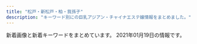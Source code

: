 ```yaml
---
title: "松戸・新松戸・柏・我孫子"
description: "キーワード別にの巨乳アジアン・チャイナエステ嬢情報をまとめました。"
---
```


新着画像と新着キーワードをまとめています。
2021年01月19日の情報です。

<DmmAffiliateIns />
<KeywordTable
  shops={
    [
    {
        "name": "\u732b\u5a18 -\u306d\u3053\u3080\u3059\u3081-",
        "keywords": {
            "88": 4,
            "D": 48,
            "C": 4,
            "E": 4,
            "87": 44,
            "90": 4,
            "86": 4
        },
        "img_links": [
            "http://www.nekomusume.iesjp.com/files/037.jpg",
            "http://www.nekomusume.iesjp.com/files/002.jpg",
            "http://www.nekomusume.iesjp.com/files/002-02.jpg",
            "http://www.nekomusume.iesjp.com/files/039.jpg",
            "http://www.nekomusume.iesjp.com/files/019-02.jpg",
            "http://www.nekomusume.iesjp.com/files/040.jpg",
            "http://www.nekomusume.iesjp.com/images/icon_tel.png",
            "http://www.nekomusume.iesjp.com/files/031-02.jpg",
            "http://www.nekomusume.iesjp.com/files/039-02.jpg",
            "http://www.nekomusume.iesjp.com/files/035.jpg",
            "http://www.nekomusume.iesjp.com/images/icon_staff.png",
            "http://www.nekomusume.iesjp.com/files/040-02.jpg",
            "http://www.nekomusume.iesjp.com/files/038-02.jpg",
            "http://www.nekomusume.iesjp.com/files/034.jpg",
            "http://www.nekomusume.iesjp.com/images/icon_info.png",
            "http://www.nekomusume.iesjp.com/files/042-02.jpg",
            "http://www.nekomusume.iesjp.com/images/icon_top.png",
            "http://www.nekomusume.iesjp.com/files/024-02.jpg",
            "http://www.nekomusume.iesjp.com/files/004-02.jpg",
            "http://www.nekomusume.iesjp.com/files/042.jpg",
            "http://www.nekomusume.iesjp.com/files/034-02.jpg",
            "http://www.nekomusume.iesjp.com/files/038.jpg",
            "http://www.nekomusume.iesjp.com/files/037-02.jpg",
            "http://www.nekomusume.iesjp.com/files/008-02.jpg",
            "http://www.nekomusume.iesjp.com/files/024.jpg",
            "http://www.nekomusume.iesjp.com/files/036-02.jpg",
            "http://www.nekomusume.iesjp.com/files/031.jpg",
            "http://www.nekomusume.iesjp.com/images/btn2.png",
            "http://www.nekomusume.iesjp.com/images/index_sm.png",
            "http://www.nekomusume.iesjp.com/files/036.jpg",
            "http://www.nekomusume.iesjp.com/files/035-02.jpg",
            "http://www.nekomusume.iesjp.com/files/004.jpg",
            "http://www.nekomusume.iesjp.com/images/mainImg_sub.jpg",
            "http://www.nekomusume.iesjp.com/files/019.jpg",
            "http://www.nekomusume.iesjp.com/files/008.jpg"
        ],
        "station": "\u65b0\u938c\u30f6\u8c37\u99c5",
        "url": "http://www.nekomusume.iesjp.com/"
    },
    {
        "name": "DANCIA\u30fb\u30c0\u30f3\u30b7\u30a2",
        "station": "JR\u67cf\u99c5\u6771\u53e3",
        "keywords": {
            "87": 12,
            "85": 4,
            "E": 4,
            "84": 2,
            "86": 14,
            "D": 28
        },
        "url": "http://dancia.jpn.mn/",
        "img_links": [
            "http://dancia.jpn.mn/photos/sites/9/2019/10/2019102106430389.jpg",
            "http://dancia.jpn.mn/images/ac4.jpg",
            "http://dancia.jpn.mn/photos/sites/9/2019/09/2019091505325486.jpg",
            "http://dancia.jpn.mn/photos/sites/9/2020/02/2020020205030398.jpg",
            "http://dancia.jpn.mn/photos/sites/9/2019/12/2019121103543190.jpg",
            "http://dancia.jpn.mn/images/s_staff.jpg",
            "http://dancia.jpn.mn/images/ac1.jpg",
            "http://dancia.jpn.mn/photos/sites/9/2020/10/2020103009120834.jpg",
            "http://dancia.jpn.mn/images/s_link.jpg",
            "http://dancia.jpn.mn/images/s_news.jpg",
            "http://dancia.jpn.mn/images/s_information.png",
            "http://dancia.jpn.mn/photos/sites/9/2018/05/2018052710251710.jpg",
            "http://dancia.jpn.mn/images/mani.jpg",
            "http://menlog.net/link/menlog8831.jpg",
            "http://dancia.jpn.mn/photos/sites/9/2020/07/2020072708591274.jpg",
            "http://dancia.jpn.mn/images/ac2.jpg",
            "http://dancia.jpn.mn/photos/sites/9/2020/01/2020012108370285.jpg",
            "http://dancia.jpn.mn/photos/sites/9/2019/07/2019071209385613.jpg",
            "http://dancia.jpn.mn/photos/sites/9/2019/06/2019060409043017.jpg",
            "http://dancia.jpn.mn/images/s_concept.png",
            "http://dancia.jpn.mn/photos/sites/9/2020/03/2020031809251250.jpg",
            "http://dancia.jpn.mn/photos/sites/9/2019/02/2019022003132234.jpg",
            "http://dancia.jpn.mn/photos/sites/9/2019/11/201911011036291.jpg",
            "http://dancia.jpn.mn/photos/sites/9/2020/04/2020042408430995.jpg",
            "http://dancia.jpn.mn/images/mobile.jpg",
            "http://dancia.jpn.mn/images/gomen.png",
            "http://dancia.jpn.mn/photos/sites/9/2019/10/2019101103155953.jpg",
            "http://dancia.jpn.mn/images/ac3.jpg",
            "http://dancia.jpn.mn/photos/sites/9/2019/05/2019051305315589.jpg",
            "http://dancia.jpn.mn/photos/sites/9/2020/11/2020112204312015.jpg",
            "http://dancia.jpn.mn/images/end.png",
            "http://dancia.jpn.mn/images/top.jpg"
        ]
    },
    {
        "name": "\u6953\uff5e\u304b\u3048\u3067\uff5e",
        "img_links": [
            "http://www.relax-kaede.com/mobileImg/31355/item/1572611/front_75_0.jpg",
            "http://www.relax-kaede.com/optImg/31355/item/1559927/12153969_300_400.jpg",
            "http://www.relax-kaede.com/upFu8/31355/official/officialConf/parts/imgMenu/rate.png",
            "http://www.relax-kaede.com/optImg/31355/item/1557719/12111888_51_68.jpg",
            "http://www.relax-kaede.com/optImg/31355/item/1593000/front_240_0.jpg",
            "https://www.relax-kaede.com/mobileImg/31355/item/1587007/12672603_120_160.jpg",
            "http://www.relax-kaede.com/upFu8/31355/official/officialConf/logomobile/img/headerLogo.jpg",
            "http://www.relax-kaede.com/upFu8/31355/officialFreecontents/82458/otoiawasekotira.jpg",
            "http://www.relax-kaede.com/mobileImg/31355/item/1579794/front_75_0.jpg",
            "http://www.relax-kaede.com/optImg/31355/item/1521805/photoMailDiary/4149507_300_0.jpg",
            "http://www.relax-kaede.com/upFu8/31355/official/officialConf/logosmartphone/img/headerLogo.png",
            "http://www.relax-kaede.com/mobileImg/31355/item/1587008/front_162_0.jpg",
            "http://www.relax-kaede.com/upFu8/31355/official/officialConf/logo/img/headerLogo.png",
            "http://www.relax-kaede.com/optImg/31355/item/1587652/front_240_0.jpg",
            "http://www.relax-kaede.com/optImg/31355/item/1562661/front_240_0.jpg",
            "http://www.relax-kaede.com/optImg/31355/item/1555355/12811432_300_400.jpg",
            "http://www.relax-kaede.com/upFu8/31355/official/officialConf/parts/imgMenu/jobHover.png",
            "http://www.relax-kaede.com/s/img/telToIcon_alpha.png",
            "http://www.relax-kaede.com/mobileImg/31355/item/1601793/front_75_0.jpg",
            "http://www.relax-kaede.com/mobileImg/31355/item/1587007/12672603_200_200.jpg",
            "http://www.relax-kaede.com/optImg/31355/item/1516919/front_240_0.jpg",
            "http://www.relax-kaede.com/optImg/31355/item/1562661/12192470_51_68.jpg",
            "http://www.relax-kaede.com/mobileImg/31355/item/1593000/front_75_0.jpg",
            "http://www.relax-kaede.com/optImg/31355/item/1593000/12811391_300_400.jpg",
            "http://www.relax-kaede.com/upFu8/31355/official/officialConf/parts/imgMenu/itemListHover.png",
            "http://www.relax-kaede.com/optImg/31355/item/1516919/front_180_240.jpg",
            "http://www.relax-kaede.com/upFu8/31355/official/officialConf/parts/img/pcSliderImg6.jpg",
            "http://www.relax-kaede.com/mobileImg/31355/item/1562661/front_75_0.jpg",
            "http://www.relax-kaede.com/optImg/31355/shopEvent/98803_0_0.jpg",
            "http://www.relax-kaede.com/upFu8/31355/official/officialConf/parts/img/newsListTitleIcon.png",
            "http://www.relax-kaede.com/optImg/31355/item/1587007/front_180_240.jpg",
            "http://www.relax-kaede.com/upFu8/31355/officialFreecontents/82064/smartPhoneBanner.jpg",
            "http://www.relax-kaede.com/optImg/31355/item/1506841/front_240_0.jpg",
            "http://www.relax-kaede.com/optImg/31355/shopEvent/98674_0_0.jpg",
            "http://www.relax-kaede.com/mobileImg/31355/item/1593000/front_162_0.jpg",
            "http://www.relax-kaede.com/optImg/31355/shopEvent/98754_0_0.jpg",
            "http://www.relax-kaede.com/optImg/31355/item/1521805/front_240_0.jpg",
            "http://www.relax-kaede.com/optImg/31355/item/1587008/12998826_280_373.jpg",
            "http://www.relax-kaede.com/upFu8/31355/official/officialConf/item/img/photoMailDiaryListTitle.jpg",
            "http://www.relax-kaede.com/optImg/31355/item/1555355/12811432_51_68.jpg",
            "http://www.relax-kaede.com/optImg/31355/item/1562661/12192470_300_400.jpg",
            "http://www.relax-kaede.com/upFu8/31355/official/officialConf/itemlist/img/todayIconImage.png",
            "http://www.relax-kaede.com/optImg/31355/item/1555355/12811432_280_373.jpg",
            "http://www.relax-kaede.com/optImg/31355/item/1587008/12998826_300_400.jpg",
            "http://www.relax-kaede.com/optImg/31355/item/1566048/front_180_240.jpg",
            "http://www.relax-kaede.com/mobileImg/31355/item/1587007/12672603_120_160.jpg",
            "http://www.relax-kaede.com/optImg/31355/item/1579794/12542484_300_400.jpg",
            "http://www.relax-kaede.com/upFu8/31355/official/officialConf/parts/imgMenu/itemList.png",
            "http://www.relax-kaede.com/upFu8/31355/official/officialConf/parts/imgMenu/main.png",
            "http://www.relax-kaede.com/mobileImg/31355/item/1555355/front_75_0.jpg",
            "http://www.relax-kaede.com/optImg/31355/item/1549190/front_180_240.jpg",
            "http://www.relax-kaede.com/optImg/31355/item/1572611/front_240_0.jpg",
            "http://www.relax-kaede.com/upFu8/31355/official/officialConf/item/img/managerCommentTitle.jpg",
            "http://www.relax-kaede.com/optImg/31355/news/32984832_0_0.jpg",
            "http://www.relax-kaede.com/optImg/31355/item/1521805/front_180_240.jpg",
            "http://www.relax-kaede.com/optImg/31355/item/1562661/front_180_240.jpg",
            "http://www.relax-kaede.com/optImg/31355/item/1587652/12704747_51_68.jpg",
            "http://www.relax-kaede.com/mobileImg/31355/item/1587008/front_75_0.jpg",
            "http://www.relax-kaede.com/upFu8/31355/official/officialConf/partssmartphone/img/smartPhoneSliderImg7.jpg",
            "https://www.relax-kaede.com/upFu8/31355/official/officialConf/logomobile/img/headerLogo.jpg",
            "http://www.relax-kaede.com/mobileImg/31355/item/1549190/front_75_0.jpg",
            "http://www.relax-kaede.com/upFu8/31355/official/officialConf/parts/imgMenu/mainHover.png",
            "http://www.relax-kaede.com/upFu8/31355/official/officialConf/parts/img/pcSliderImg7.jpg",
            "http://www.relax-kaede.com/optImg/31355/item/1557719/front_180_240.jpg",
            "http://www.relax-kaede.com/optImg/31355/item/1559927/front_240_0.jpg",
            "http://www.relax-kaede.com/optImg/31355/item/1587008/12998826_51_68.jpg",
            "http://www.relax-kaede.com/optImg/31355/item/1601793/12999240_300_400.jpg",
            "http://www.relax-kaede.com/mobileImg/31355/item/1555355/front_162_0.jpg",
            "http://www.relax-kaede.com/optImg/31355/item/1601793/12999240_51_68.jpg",
            "http://www.relax-kaede.com/upFu8/31355/officialFreecontents/82058/topBanner2.jpg",
            "http://www.relax-kaede.com/optImg/31355/item/1559927/front_180_240.jpg",
            "http://www.relax-kaede.com/mobileImg/31355/item/1555355/12811432_500_0.jpg",
            "http://www.relax-kaede.com/upFu8/31355/officialFreecontents/82059/bgTop.png",
            "http://www.relax-kaede.com/optImg/31355/item/1506841/11643341_300_400.jpg",
            "http://www.relax-kaede.com/optImg/31355/item/1579794/12542484_51_68.jpg",
            "http://www.relax-kaede.com/upFu8/31355/official/officialConf/partssmartphone/img/smartPhoneSliderImg5.jpg",
            "http://www.relax-kaede.com/s/img/fdc_displayArrowUp0_alpha.png",
            "http://www.relax-kaede.com/upFu8/31355/official/officialConf/partssmartphone/img/smartPhoneSliderImg6.jpg",
            "http://www.relax-kaede.com/upFu8/31355/officialFreecontents/82068/mobileBanner.jpg",
            "http://www.relax-kaede.com/optImg/31355/item/1579794/front_180_240.jpg",
            "http://www.relax-kaede.com/optImg/31355/item/1587007/front_240_0.jpg",
            "http://www.relax-kaede.com/optImg/31355/item/1506841/front_180_240.jpg",
            "http://www.relax-kaede.com/upFu8/31355/official/officialConf/access/img/subTitleArrow.png",
            "http://www.relax-kaede.com/optImg/31355/item/1559927/12153969_51_68.jpg",
            "http://www.relax-kaede.com/optImg/31355/item/1601793/front_240_0.jpg",
            "http://www.relax-kaede.com/optImg/31355/item/1566048/front_240_0.jpg",
            "http://www.relax-kaede.com/s/img/fdc_phoneIcon0_alpha.png",
            "http://www.relax-kaede.com/optImg/31355/item/1549190/front_240_0.jpg",
            "http://www.relax-kaede.com/upFu8/31355/officialFreecontents/82071/jobBanner2.jpg",
            "http://www.relax-kaede.com/optImg/31355/item/1557719/12111888_300_400.jpg",
            "http://www.relax-kaede.com/optImg/31355/item/1521805/photoMailDiary/4149507_600_0.jpg",
            "http://www.relax-kaede.com/mobileImg/31355/item/1587652/front_75_0.jpg",
            "http://www.relax-kaede.com/upFu8/31355/official/officialConf/parts/imgMenu/rateHover.png",
            "http://www.relax-kaede.com/optImg/31355/item/1593000/front_180_240.jpg",
            "http://www.relax-kaede.com/upFu8/31355/official/officialConf/item/img/todayIconImage.png",
            "http://www.relax-kaede.com/optImg/31355/item/1587008/front_180_240.jpg",
            "http://www.relax-kaede.com/s/img/fdc_listArrowImage0_alpha.png",
            "http://www.relax-kaede.com/optImg/31355/item/1587008/front_240_0.jpg",
            "http://www.relax-kaede.com/upFu8/31355/official/officialConf/job/img/subTitleArrow.png",
            "http://www.relax-kaede.com/optImg/31355/item/1587652/12704747_300_400.jpg",
            "http://www.relax-kaede.com/optImg/31355/item/1601793/front_180_240.jpg",
            "http://www.relax-kaede.com/optImg/31355/item/1587007/12672603_300_400.jpg",
            "http://www.relax-kaede.com/mobileImg/31355/item/1587007/front_75_0.jpg",
            "http://www.relax-kaede.com/upFu8/31355/official/officialConf/parts/img/pcSliderImg5.jpg",
            "http://www.relax-kaede.com/optImg/31355/item/1555355/front_240_0.jpg",
            "http://www.relax-kaede.com/upFu8/31355/official/officialConf/itemlist/img/photoMailDiaryIconImage.png",
            "http://www.relax-kaede.com/upFu8/31355/officialFreecontents/84162/img_newsListBgTop.jpg",
            "http://www.relax-kaede.com/optImg/31355/item/1555355/front_180_240.jpg",
            "http://www.relax-kaede.com/mobileImg/31355/item/1601793/12999240_500_0.jpg",
            "http://www.relax-kaede.com/optImg/31355/item/1557719/front_240_0.jpg",
            "http://www.relax-kaede.com/upFu8/31355/official/officialConf/item/img/itemCommentTitle.jpg",
            "http://www.relax-kaede.com/upFu8/31355/official/officialConf/parts/imgMenu/job.png",
            "http://www.relax-kaede.com/mobileImg/31355/item/1587008/12998826_500_0.jpg",
            "http://www.relax-kaede.com/optImg/31355/item/1572611/front_180_240.jpg",
            "http://www.relax-kaede.com/optImg/31355/item/1587007/12672603_51_68.jpg",
            "http://www.relax-kaede.com/optImg/31355/item/1506841/11643341_51_68.jpg",
            "http://www.relax-kaede.com/optImg/31355/item/1593000/12811391_51_68.jpg",
            "http://www.relax-kaede.com/optImg/31355/item/1579794/front_240_0.jpg",
            "http://www.relax-kaede.com/optImg/31355/item/1587652/front_180_240.jpg",
            "http://www.relax-kaede.com/mobileImg/31355/item/1601793/front_162_0.jpg"
        ],
        "station": "JR\u677e\u6238\u99c5\u897f\u53e3",
        "url": "http://www.relax-kaede.com/",
        "keywords": {}
    },
    {
        "keywords": {},
        "name": "\u512a\u82d1",
        "station": "\u516b\u67f1\u99c5\u5357\u53e3",
        "img_links": [
            "http://yuen.est-u.com/images/index_05.png",
            "http://yuen.est-u.com/images/pick_08.png",
            "http://yuen.est-u.com/images/index_04.png",
            "http://yuen.est-u.com/images/index_12.png",
            "http://yuen.est-u.com/images/index_06.png",
            "http://yuen.est-u.com/images/index_08.png",
            "http://yuen.est-u.com/images/index_10.png",
            "http://yuen.est-u.com/images/staff_08.png"
        ],
        "url": "http://yuen.est-u.com/"
    },
    {
        "url": "http://www.oiran.iesjp.info/",
        "name": "\u82b1\u9b41 \uff5e\u304a\u3044\u3089\u3093\uff5e",
        "station": "JR\u65b0\u516b\u67f1\u99c5",
        "keywords": {
            "D": 32,
            "87": 28,
            "88": 4
        },
        "img_links": [
            "http://www.oiran.iesjp.info/images/icon_tel.png",
            "http://www.oiran.iesjp.info/files/008-03.jpg",
            "http://www.oiran.iesjp.info/images/icon_top.png",
            "http://www.oiran.iesjp.info/files/003-03.jpg",
            "http://www.oiran.iesjp.info/files/008-02.jpg",
            "http://www.oiran.iesjp.info/images/mainImg_sub.jpg",
            "http://www.oiran.iesjp.info/files/009.jpg",
            "http://www.oiran.iesjp.info/files/007.jpg",
            "http://www.oiran.iesjp.info/files/007-03.jpg",
            "http://www.oiran.iesjp.info/files/001-03.jpg",
            "http://www.oiran.iesjp.info/files/006-02.jpg",
            "http://www.oiran.iesjp.info/files/004-02.jpg",
            "http://www.oiran.iesjp.info/files/004.jpg",
            "http://www.oiran.iesjp.info/files/009-03.jpg",
            "http://www.oiran.iesjp.info/images/icon_info.png",
            "http://www.oiran.iesjp.info/files/003-02.jpg",
            "http://www.oiran.iesjp.info/common/images/photo02.jpg",
            "http://www.oiran.iesjp.info/files/004-03.jpg",
            "http://www.oiran.iesjp.info/files/006-03.jpg",
            "http://www.oiran.iesjp.info/files/010.jpg",
            "http://www.oiran.iesjp.info/files/006.jpg",
            "http://www.oiran.iesjp.info/common/images/photo03.jpg",
            "http://www.oiran.iesjp.info/images/icon_staff.png",
            "http://www.oiran.iesjp.info/files/008.jpg",
            "http://www.oiran.iesjp.info/common/images/photo01.jpg",
            "http://www.oiran.iesjp.info/images/btn2.png",
            "http://www.oiran.iesjp.info/files/009-02.jpg",
            "http://www.oiran.iesjp.info/files/003.jpg",
            "http://www.oiran.iesjp.info/files/010-03.jpg",
            "http://www.oiran.iesjp.info/files/007-02.jpg",
            "http://www.oiran.iesjp.info/files/001-02.jpg",
            "http://www.oiran.iesjp.info/files/010-02.jpg",
            "http://www.oiran.iesjp.info/files/001.jpg"
        ]
    },
    {
        "keywords": {},
        "name": "\u85e4\u306e\u82b1",
        "station": "JR\u65b0\u677e\u6238\u99c5",
        "url": "http://hujinohana.este88.com/",
        "img_links": [
            "http://hujinohana.este88.com/images/qr.jpg",
            "http://hujinohana.este88.com/img/r02.jpg",
            "http://hujinohana.este88.com/img/r03.jpg",
            "http://hujinohana.este88.com/img/r05.jpg",
            "http://hujinohana.este88.com/gals/yuyu1.jpg",
            "http://hujinohana.este88.com/img/r04.jpg",
            "http://hujinohana.este88.com/gals/coco1.jpg",
            "http://hujinohana.este88.com/img/r01.jpg",
            "http://hujinohana.este88.com/gals/risa1.jpg",
            "http://hujinohana.este88.com/gals/yuri1.jpg",
            "http://hujinohana.este88.com/images/mens-esthe2.png",
            "http://hujinohana.este88.com/images/kp3.png",
            "http://hujinohana.este88.com/gals/yuki1.jpg",
            "http://hujinohana.este88.com/images/kp1.png",
            "http://hujinohana.este88.com/images/kp2.png",
            "http://hujinohana.este88.com/images/info.png",
            "http://hujinohana.este88.com/gals/eri1.jpg"
        ]
    },
    {
        "img_links": [
            "http://sakura-sakura.work/img/st2.jpg",
            "http://sakura-sakura.work/img/botton.jpg",
            "http://sakura-sakura.work/sp/img/s3.jpg",
            "http://sakura-sakura.work/img/sta4.jpg",
            "http://sakura-sakura.work/sp/img/s4.jpg",
            "http://sakura-sakura.work/sp/img/cam.jpg",
            "http://sakura-sakura.work/sp/img/pic.jpg",
            "http://sakura-sakura.work/sp/img/p3.jpg",
            "http://sakura-sakura.work/sp/img/pc.jpg",
            "http://sakura-sakura.work/sp/img/t-r.jpg",
            "http://sakura-sakura.work/img/mo.png",
            "http://sakura-sakura.work/img/head.jpg",
            "http://sakura-sakura.work/sp/img/s2.jpg",
            "http://sakura-sakura.work/sp/img/p1.jpg",
            "http://sakura-sakura.work/sp/img/t-a.jpg",
            "http://sakura-sakura.work/sp/img/botton.jpg",
            "http://sakura-sakura.work/img/fla3.jpg",
            "http://sakura-sakura.work/sp/img/s5.jpg",
            "http://sakura-sakura.work/img/s3.jpg",
            "http://sakura-sakura.work/img/st4.jpg",
            "http://sakura-sakura.work/img/nos.jpg",
            "http://sakura-sakura.work/sp/img/t-t.jpg",
            "http://sakura-sakura.work/sp/img/tel.jpg",
            "http://sakura-sakura.work/sp/img/info.jpg",
            "http://sakura-sakura.work/img/sta1.jpg",
            "http://sakura-sakura.work/img/s4.jpg",
            "http://sakura-sakura.work/img/fla1.jpg",
            "http://sakura-sakura.work/sp/img/sys.jpg",
            "http://sakura-sakura.work/sp/img/p2.jpg",
            "http://sakura-sakura.work/img/sta5.jpg",
            "http://sakura-sakura.work/img/st3.jpg",
            "http://sakura-sakura.work/img/sta3.jpg",
            "http://sakura-sakura.work/sp/img/s1.jpg",
            "http://sakura-sakura.work/sp/img/t-s.jpg",
            "http://sakura-sakura.work/img/st1.jpg",
            "http://sakura-sakura.work/sp/img/time.jpg",
            "http://sakura-sakura.work/sp/img/tit.jpg",
            "http://sakura-sakura.work/sp/img/add.jpg",
            "http://sakura-sakura.work/img/s2.jpg",
            "http://sakura-sakura.work/img/fla2.jpg",
            "http://sakura-sakura.work/img/s1.jpg",
            "http://sakura-sakura.work/img/s5.jpg",
            "http://sakura-sakura.work/sp/img/t-o.jpg",
            "http://sakura-sakura.work/img/st5.jpg",
            "http://sakura-sakura.work/img/sta2.jpg"
        ],
        "keywords": {
            "86": 2,
            "85": 2,
            "83": 2,
            "88": 4,
            "C": 12,
            "E": 1
        },
        "url": "http://sakura-sakura.work/",
        "name": "\u3055\u304f\u3089",
        "station": "\u521d\u5bcc\u99c5"
    },
    {
        "name": "\u685c",
        "img_links": [
            "http://xn--vckg5a5c7c8c1czd.biz/img/cg2.jpg",
            "http://xn--vckg5a5c7c8c1czd.biz/img/cg51.jpg",
            "http://xn--vckg5a5c7c8c1czd.biz/img/r3.jpg",
            "http://xn--vckg5a5c7c8c1czd.biz/img/cg8.jpg",
            "http://xn--vckg5a5c7c8c1czd.biz/img/r4.jpg",
            "http://a.ests.jp/sakura/wp-content/uploads/sites/35/2020/03/cg7-194x300.jpg",
            "http://xn--vckg5a5c7c8c1czd.biz/img/acct.jpg",
            "http://xn--vckg5a5c7c8c1czd.biz/img/syst.jpg",
            "http://xn--vckg5a5c7c8c1czd.biz/img/bb.png",
            "http://xn--vckg5a5c7c8c1czd.biz/img/cg5.jpg",
            "http://xn--vckg5a5c7c8c1czd.biz/img/stat.jpg",
            "http://xn--vckg5a5c7c8c1czd.biz/img/cg9.jpg",
            "http://xn--vckg5a5c7c8c1czd.biz/img/ro1.jpg",
            "http://xn--vckg5a5c7c8c1czd.biz/img/top.jpg",
            "http://xn--vckg5a5c7c8c1czd.biz/img/cg3.jpg",
            "http://xn--vckg5a5c7c8c1czd.biz/img/cg7.jpg",
            "http://xn--vckg5a5c7c8c1czd.biz/img/r1.jpg",
            "http://xn--vckg5a5c7c8c1czd.biz/img/cg71.jpg",
            "http://xn--vckg5a5c7c8c1czd.biz/img/cg6.jpg",
            "http://a.ests.jp/sakura/wp-content/uploads/sites/35/2020/12/cg10-194x300.jpg",
            "http://xn--vckg5a5c7c8c1czd.biz/img/cg1.jpg",
            "http://xn--vckg5a5c7c8c1czd.biz/img/r2.jpg",
            "http://xn--vckg5a5c7c8c1czd.biz/img/lint.jpg",
            "http://xn--vckg5a5c7c8c1czd.biz/img/rect.jpg",
            "http://xn--vckg5a5c7c8c1czd.biz/img/cg10.jpg",
            "http://xn--vckg5a5c7c8c1czd.biz/img/root.jpg"
        ],
        "keywords": {
            "86": 9,
            "E": 1,
            "D": 8
        },
        "station": "JR\u677e\u6238\u99c5\u6771\u53e3",
        "url": "http://xn--vckg5a5c7c8c1czd.biz/"
    },
    {
        "keywords": {
            "D": 6,
            "86": 9,
            "C": 15
        },
        "img_links": [
            "http://more.esthe.me/images/s_mobile.jpg",
            "http://more.esthe.me/images/room2.jpg",
            "http://more.esthe.me/images/s_link.jpg",
            "http://more.esthe.me/photos/sites/16/2020/02/2020021410254527.jpg",
            "http://more.esthe.me/images/top.png",
            "http://more.esthe.me/images/room1.jpg",
            "http://more.esthe.me/images/mobile.jpg",
            "http://more.esthe.me/images/s_news.jpg",
            "http://more.esthe.me/images/s_pick.jpg",
            "http://more.esthe.me/photos/sites/16/2020/02/202002141025341.jpg",
            "http://more.esthe.me/photos/sites/16/2020/02/2020021410255893.jpg",
            "http://more.esthe.me/photos/sites/16/2020/02/2020021410253554.jpg",
            "http://more.esthe.me/photos/sites/16/2020/02/2020021507120355.jpg",
            "http://more.esthe.me/images/line.jpg",
            "http://more.esthe.me/images/nbj3.jpg",
            "http://more.esthe.me/images/face_bj3.jpg",
            "http://more.esthe.me/images/s_staff.jpg",
            "http://more.esthe.me/images/face_bj.jpg",
            "http://more.esthe.me/photos/sites/16/2020/02/2020021507090635.jpg",
            "http://more.esthe.me/images/s_face.jpg",
            "http://more.esthe.me/images/n1.jpg",
            "http://more.esthe.me/photos/sites/16/2020/10/202010120642207.jpg",
            "http://more.esthe.me/images/n3.jpg",
            "http://more.esthe.me/images/nbj1.jpg",
            "http://more.esthe.me/images/s_staff1.jpg",
            "http://more.esthe.me/images/room3.jpg",
            "http://more.esthe.me/photos/sites/16/2020/02/2020021410255719.jpg",
            "http://more.esthe.me/photos/sites/16/2020/02/2020021410253522.jpg"
        ],
        "name": "MORE\u30fb\u30e2\u30a2",
        "url": "http://more.esthe.me/",
        "station": "JR\u67cf\u99c5\u5357\u53e3"
    },
    {
        "name": "\u30aa\u30a2\u30b7\u30b9\uff5eOasis\uff5e",
        "img_links": [
            "http://www.oasis.masg.info/images/shop/shop02.jpg",
            "http://www.oasis.masg.info/images/r5.jpg",
            "http://www.oasis.masg.info/files/012.jpg",
            "http://www.oasis.masg.info/files/005.jpg",
            "http://www.oasis.masg.info/files/013.jpg",
            "http://www.oasis.masg.info/files/009.jpg",
            "http://www.oasis.masg.info/images/s_staff.png",
            "http://www.oasis.masg.info/images/r2.jpg",
            "http://www.oasis.masg.info/files/010.jpg",
            "http://www.oasis.masg.info/files/004.jpg",
            "http://www.oasis.masg.info/files/011.jpg",
            "http://www.oasis.masg.info/images/shop/shop01.jpg",
            "http://www.oasis.masg.info/images/pick.png",
            "http://www.oasis.masg.info/images/s_link.png",
            "http://www.oasis.masg.info/files/006.jpg",
            "http://www.oasis.masg.info/files/002.jpg",
            "http://www.oasis.masg.info/images/shop/shop03.jpg",
            "http://www.oasis.masg.info/images/news.png",
            "http://www.oasis.masg.info/images/end.png",
            "http://www.oasis.masg.info/images/r4.jpg",
            "http://www.oasis.masg.info/images/face.png",
            "http://www.oasis.masg.info/images/top.png",
            "http://www.oasis.masg.info/images/shop/shop04.jpg",
            "http://www.oasis.masg.info/images/r1.jpg",
            "http://www.oasis.masg.info/images/bj2.jpg",
            "http://www.oasis.masg.info/files/001.jpg",
            "http://www.oasis.masg.info/files/008.jpg",
            "http://www.oasis.masg.info/files/003.jpg"
        ],
        "keywords": {
            "C": 3,
            "88": 1,
            "86": 4,
            "D": 9,
            "87": 5,
            "85": 2
        },
        "url": "http://www.oasis.masg.info/",
        "station": "\u938c\u30f6\u8c37\u99c5\u6771\u53e3"
    },
    {
        "img_links": [],
        "name": "heart Peace \u99ac\u6a4b",
        "url": "https://heartpeace-mabashi.business.site/",
        "keywords": {},
        "station": "JR\u99ac\u6a4b\u99c5\u897f\u53e3"
    },
    {
        "url": "http://girls.msa.jp/",
        "img_links": [
            "http://girls.msa.jp/images/staff_image/staf_04a.jpg",
            "http://girls.msa.jp/images/top/top_06.jpg",
            "http://girls.msa.jp/images/top/top_05.jpg",
            "http://girls.msa.jp/images/top/top_08.png",
            "http://girls.msa.jp/images/home/top.jpg",
            "http://girls.msa.jp/images/top/top_04.jpg",
            "http://girls.msa.jp/images/top/top_02.jpg",
            "http://girls.msa.jp/images/top/top_01.jpg",
            "http://girls.msa.jp/images/top/top_03.jpg",
            "http://girls.msa.jp/images/page_top.png"
        ],
        "name": "\u5c11\u5973\u6642\u4ee3",
        "station": "JR\u677e\u6238\u99c5\u6771\u53e3",
        "keywords": {}
    },
    {
        "url": "https://yui-aroma.com/",
        "keywords": {
            "E": 3,
            "C": 18,
            "D": 24
        },
        "station": "JR\u5929\u738b\u53f0\u99c5\u5357\u53e3",
        "name": "\u7d50YUI",
        "img_links": [
            "https://yui-aroma.com/wp-content/themes/este/img/tel01.png",
            "https://yui-aroma.com/wp-content/themes/este/img/6.jpg",
            "https://yui-aroma.com/wp-content/uploads/2019/09/345678saui.jpg",
            "https://yui-aroma.com/wp-content/themes/este/img/tel.png",
            "https://yui-aroma.com/wp-content/themes/este/img/top-img02.png",
            "https://yui-aroma.com/wp-content/themes/este/img/2.jpg",
            "https://yui-aroma.com/wp-content/uploads/2019/03/ashiojsaioaka-1.jpg",
            "https://yui-aroma.com/wp-content/uploads/2019/07/huasoijapaaa.jpg",
            "https://yui-aroma.com/wp-content/uploads/2019/03/ahuosaiaksa.jpg",
            "https://yui-aroma.com/wp-content/uploads/2019/07/hsaoijsoao.jpg",
            "https://yui-aroma.com/wp-content/themes/este/img/top-img06.png",
            "https://yui-aroma.com/wp-content/uploads/2019/04/warestdyfu.jpg",
            "https://yui-aroma.com/wp-content/themes/este/img/top-img01.png",
            "https://yui-aroma.com/wp-content/themes/este/img/3.jpg",
            "https://yui-aroma.com/wp-content/uploads/2019/05/hsaoijaaoa.jpg",
            "https://yui-aroma.com/wp-content/uploads/2019/02/ftguyhijokijh.jpg",
            "https://yui-aroma.com/wp-content/uploads/2019/05/hsioaoiiaiaia.jpg",
            "https://yui-aroma.com/wp-content/uploads/2019/09/awestrdyfugi.jpg",
            "https://yui-aroma.com/wp-content/themes/este/img/1.jpg",
            "https://yui-aroma.com/wp-content/uploads/2020/04/12345ftyg.jpg",
            "https://yui-aroma.com/wp-content/themes/este/img/top-img03.png",
            "https://yui-aroma.com/wp-content/uploads/2019/05/hsaushoiaaa.jpg",
            "https://yui-aroma.com/wp-content/uploads/2018/12/ftygiuhjygfhj.jpg",
            "https://yui-aroma.com/wp-content/uploads/2019/02/ftyghiujknknk.jpg",
            "https://yui-aroma.com/wp-content/themes/este/img/4.jpg",
            "https://yui-aroma.com/wp-content/themes/este/img/5.jpg"
        ]
    },
    {
        "station": "JR\u65b0\u677e\u6238\u99c5",
        "keywords": {
            "\u4e73": 1,
            "89": 6,
            "C": 10,
            "85": 6,
            "D": 6,
            "83": 4,
            "E": 3,
            "\u80f8": 1,
            "88": 4
        },
        "url": "http://www.f-relax.info/",
        "name": "\u98a8\u697d\u91cc",
        "img_links": [
            "http://www.f-relax.info/images/r01.jpg",
            "http://www.f-relax.info/images/upload/thumb/bcd6f84a5b94eef3.jpg",
            "http://www.f-relax.info/images/upload/thumb/d7f4cbf6691ac12e.jpg",
            "http://www.f-relax.info/images/upload/7671fb5373806ec5.jpg",
            "http://www.f-relax.info/images/01.jpg",
            "http://www.f-relax.info/images/upload/thumb/2c3e8d2ff71e3e7d.jpg",
            "http://www.f-relax.info/images/icon_tel.png",
            "http://www.f-relax.info/images/upload/thumb/348a80b9eaf5af17.jpg",
            "http://www.f-relax.info/images/index_09.jpg",
            "http://www.f-relax.info/images/upload/thumb/74cead40c075ac87.jpg",
            "http://www.f-relax.info/s/images/icon_info.png",
            "http://www.f-relax.info/s/images/icon_topics.png",
            "http://www.f-relax.info/images/index_02.jpg",
            "http://www.f-relax.info/images/04.jpg",
            "http://www.f-relax.info/images/upload/thumb/5a2e6e19462584a5.jpg",
            "http://www.f-relax.info/images/upload/thumb/50efc8d98a88b6e4.jpg",
            "http://www.f-relax.info/images/icon_staff.png",
            "http://www.f-relax.info/images/upload/thumb/9e5569f2e80ca2f1.jpg",
            "http://www.f-relax.info/images/icon_topics.png",
            "http://www.f-relax.info/images/upload/74cead40c075ac87.jpg",
            "http://www.f-relax.info/images/upload/5a2e6e19462584a5.jpg",
            "http://www.f-relax.info/images/index_07.jpg",
            "http://www.f-relax.info/images/index_04.jpg",
            "http://www.f-relax.info/images/rec.jpg",
            "http://www.f-relax.info/images/rec_15.jpg",
            "http://www.f-relax.info/s/images/icon_staff.png",
            "http://www.f-relax.info/images/upload/thumb/f3d7b39c6d7abb73.jpg",
            "http://www.f-relax.info/images/index_05.jpg",
            "http://www.f-relax.info/images/upload/thumb/b4a26ca05246874e.jpg",
            "http://www.f-relax.info/images/upload/thumb/7671fb5373806ec5.jpg",
            "http://www.f-relax.info/girl/01.jpg",
            "http://www.f-relax.info/images/index_18.jpg",
            "http://www.f-relax.info/images/index_01.jpg",
            "http://www.f-relax.info/images/upload/thumb/e14b15ba5dcba53e.jpg",
            "http://www.f-relax.info/images/index_19.jpg",
            "http://www.f-relax.info/s/images/icon_tel.png",
            "http://www.f-relax.info/images/index_03.jpg",
            "http://www.f-relax.info/images/icon_info.png",
            "http://www.f-relax.info/images/acc_01.jpg",
            "http://www.f-relax.info/images/r03.jpg",
            "http://www.f-relax.info/images/upload/thumb/22a60a64e55c8ac5.jpg",
            "http://www.f-relax.info/images/upload/thumb/6dfdb0bfcfd9c1f5.jpg",
            "http://www.f-relax.info/images/upload/thumb/b9878b9ef72df6a4.jpg",
            "http://www.f-relax.info/images/index_14.jpg",
            "http://www.f-relax.info/images/upload/thumb/c786e3e54afda3ec.jpg",
            "http://www.f-relax.info/images/upload/d7f4cbf6691ac12e.jpg",
            "http://www.f-relax.info/images/index_13.jpg",
            "http://www.f-relax.info/images/upload/169794904bc8bb96.jpg",
            "http://www.f-relax.info/images/r04.jpg",
            "http://www.f-relax.info/images/index_15.jpg",
            "http://www.f-relax.info/images/upload/745db262d88a81a1.jpg",
            "http://www.f-relax.info/images/upload/thumb/b35205931d430e00.jpg",
            "http://www.f-relax.info/images/upload/thumb/169794904bc8bb96.jpg",
            "http://www.f-relax.info/images/info_15.jpg",
            "http://www.f-relax.info/images/line.jpg",
            "http://www.f-relax.info/images/03.jpg",
            "http://www.f-relax.info/girl/09.jpg",
            "http://www.f-relax.info/images/upload/f3d7b39c6d7abb73.jpg",
            "http://www.f-relax.info/images/index_11.jpg",
            "http://www.f-relax.info/images/upload/thumb/e453e3ea4fb35a5d.jpg",
            "http://www.f-relax.info/images/upload/thumb/fe8ffcda2a9e6d0c.jpg",
            "http://www.f-relax.info/images/icon_top.png",
            "http://www.f-relax.info/images/upload/thumb/46adb9f955407e7d.jpg",
            "http://www.f-relax.info/images/r02.jpg",
            "http://www.f-relax.info/images/upload/thumb/1323c4d0de00e1ae.jpg",
            "http://www.f-relax.info/images/index_08.jpg",
            "http://www.f-relax.info/images/upload/ea6361498f69fd6d.jpg",
            "http://www.f-relax.info/images/upload/thumb/06d312c8ef897f57.jpg",
            "http://www.f-relax.info/images/02.jpg",
            "http://www.f-relax.info/images/upload/9e5569f2e80ca2f1.jpg",
            "http://www.f-relax.info/images/index_10.jpg",
            "http://www.f-relax.info/images/upload/thumb/ea6361498f69fd6d.jpg",
            "http://www.f-relax.info/images/upload/thumb/745db262d88a81a1.jpg",
            "http://www.f-relax.info/s/images/icon_top.png",
            "http://www.f-relax.info/images/staff_15.jpg",
            "http://www.f-relax.info/images/upload/1323c4d0de00e1ae.jpg",
            "http://www.f-relax.info/images/upload/thumb/b2fbaab04713ae61.jpg",
            "http://www.f-relax.info/images/index_06.jpg",
            "http://www.f-relax.info/images/icon_covergirl.png"
        ]
    },
    {
        "img_links": [
            "http://www.deli-jojo.link/images/news.jpg",
            "http://www.deli-jojo.link/images/concept.jpg",
            "http://www.deli-jojo.link/img/yuki1.jpg",
            "http://www.deli-jojo.link/img/yuki2.jpg",
            "http://www.deli-jojo.link/images/ta.jpg",
            "http://www.deli-jojo.link/img/ruka1.jpg",
            "http://www.deli-jojo.link/images/sys2.png",
            "http://www.deli-jojo.link/images/1.jpg",
            "http://www.deli-jojo.link/img/rina1.jpg",
            "http://www.deli-jojo.link/img/nami1.jpg",
            "http://www.deli-jojo.link/images/sys1.png",
            "http://www.deli-jojo.link/images/8.jpg",
            "http://www.deli-jojo.link/images/interior_t.jpg",
            "http://www.deli-jojo.link/images/3.jpg",
            "http://www.deli-jojo.link/img/bin1.jpg",
            "http://www.deli-jojo.link/img/yuri1.jpg",
            "http://www.deli-jojo.link/images/line.png",
            "http://www.deli-jojo.link/images/int2.png",
            "http://www.deli-jojo.link/images/int1.png",
            "http://www.deli-jojo.link/images/rec2.png",
            "http://www.deli-jojo.link/images/mobile.jpg",
            "http://www.deli-jojo.link/images/5.jpg",
            "http://www.deli-jojo.link/images/rec1.png",
            "http://www.deli-jojo.link/images/staff_t.jpg",
            "http://www.deli-jojo.link/images/6.jpg",
            "http://www.deli-jojo.link/images/head.jpg",
            "http://www.deli-jojo.link/images/7.jpg"
        ],
        "name": "\u5929\u4f7f",
        "url": "http://www.deli-jojo.link/",
        "keywords": {},
        "station": "JR\u67cf\u99c5\u897f\u53e3"
    },
    {
        "name": "No.1 -\u30ca\u30f3\u30d0\u30fc\u30ef\u30f3-",
        "img_links": [
            "http://www.no1-massage.xyz/files/033.jpg",
            "http://www.no1-massage.xyz/images/link_s.png",
            "http://www.no1-massage.xyz/files/032.jpg",
            "http://www.no1-massage.xyz/files/034-02.jpg",
            "http://www.no1-massage.xyz/files/024.jpg",
            "http://www.no1-massage.xyz/files/036.jpg",
            "http://www.no1-massage.xyz/files/017-02.jpg",
            "http://www.no1-massage.xyz/files/031.jpg",
            "http://www.no1-massage.xyz/files/031-02.jpg",
            "http://www.no1-massage.xyz/files/020.jpg",
            "http://www.no1-massage.xyz/files/035-02.jpg",
            "http://www.no1-massage.xyz/files/029.jpg",
            "http://www.no1-massage.xyz/files/028-02.jpg",
            "http://www.no1-massage.xyz/images/top.png",
            "http://www.no1-massage.xyz/files/032-02.jpg",
            "http://www.no1-massage.xyz/files/021.jpg",
            "http://www.no1-massage.xyz/files/037.jpg",
            "http://www.no1-massage.xyz/files/037-02.jpg",
            "http://www.no1-massage.xyz/images/news.jpg",
            "http://www.no1-massage.xyz/images/staff_s.png",
            "http://www.no1-massage.xyz/files/026.jpg",
            "http://www.no1-massage.xyz/files/034.jpg",
            "http://www.no1-massage.xyz/files/036-02.jpg",
            "http://www.no1-massage.xyz/files/030.jpg",
            "http://www.no1-massage.xyz/files/026-02.jpg",
            "http://www.no1-massage.xyz/files/024-02.jpg",
            "http://www.no1-massage.xyz/files/025-02.jpg",
            "http://www.no1-massage.xyz/files/022-02.jpg",
            "http://www.no1-massage.xyz/files/029-02.jpg",
            "http://www.no1-massage.xyz/files/025.jpg",
            "http://www.no1-massage.xyz/files/012.jpg",
            "http://www.no1-massage.xyz/files/027-02.jpg",
            "http://www.no1-massage.xyz/files/020-02.jpg",
            "http://www.no1-massage.xyz/files/033-02.jpg",
            "http://www.no1-massage.xyz/files/021-02.jpg",
            "http://www.no1-massage.xyz/files/035.jpg",
            "http://www.no1-massage.xyz/files/027.jpg",
            "http://www.no1-massage.xyz/files/022.jpg",
            "http://www.no1-massage.xyz/files/030-02.jpg",
            "http://www.no1-massage.xyz/files/017.jpg",
            "http://www.no1-massage.xyz/files/028.jpg",
            "http://www.no1-massage.xyz/files/012-02.jpg"
        ],
        "url": "http://www.no1-massage.xyz/",
        "keywords": {
            "84": 2,
            "F": 2,
            "C": 8,
            "85": 2,
            "88": 2,
            "83": 4,
            "86": 14,
            "87": 14,
            "D": 28
        },
        "station": "\u938c\u30f6\u8c37\u99c5\u6771\u53e3"
    },
    {
        "keywords": {
            "D": 2,
            "85": 3,
            "E": 1,
            "G": 1,
            "89": 1,
            "C": 3,
            "90": 2,
            "84": 1,
            "92": 1
        },
        "url": "http://chun.relaxjp.com/",
        "station": "JR\u67cf\u99c5\u6771\u53e3",
        "name": "\u67cf Spring",
        "img_links": [
            "http://chun.relaxjp.com/css/staff/staff0012-b.png",
            "http://chun.relaxjp.com/css/staff/staff010-a.png",
            "http://chun.relaxjp.com/css/nav/change-006.jpg",
            "http://chun.relaxjp.com/css/staff/staff007-a.png",
            "http://chun.relaxjp.com/css/staff/staff15-a.png",
            "http://chun.relaxjp.com/css/top-right03.png",
            "http://chun.relaxjp.com/css/osusume-08.png",
            "http://chun.relaxjp.com/css/nav/change-004.jpg",
            "http://chun.relaxjp.com/css/nav/nav-002.jpg",
            "http://chun.relaxjp.com/css/nav/change-001.jpg",
            "http://chun.relaxjp.com/css/nav/nav-006.jpg",
            "http://chun.relaxjp.com/css/nav/nav-001.jpg",
            "http://chun.relaxjp.com/css/staff/staff15-b.png",
            "http://chun.relaxjp.com/css/staff/staff002-b.png",
            "http://chun.relaxjp.com/css/top-left02.png",
            "http://chun.relaxjp.com/css/staff/staff21-a.png",
            "http://chun.relaxjp.com/css/tel01.png",
            "http://chun.relaxjp.com/css/nav/nav-003.jpg",
            "http://chun.relaxjp.com/css/staff-left01.png",
            "http://chun.relaxjp.com/css/staff/staff16-a.png",
            "http://chun.relaxjp.com/css/staff/staff0010-b.png",
            "http://chun.relaxjp.com/css/nav/nav-004.jpg",
            "http://chun.relaxjp.com/css/nav/change-003.jpg",
            "http://chun.relaxjp.com/css/top-right0003.png",
            "http://chun.relaxjp.com/css/staff/staff004-b.png",
            "http://chun.relaxjp.com/css/nav/nav-005.jpg",
            "http://chun.relaxjp.com/css/nav/change-002.jpg",
            "http://chun.relaxjp.com/css/staff/staff004-a.png",
            "http://chun.relaxjp.com/css/staff/staff007-b.png",
            "http://chun.relaxjp.com/css/staff/staff002-a.png",
            "http://chun.relaxjp.com/css/huabian.png",
            "http://chun.relaxjp.com/css/staff/staff16-b.png",
            "http://chun.relaxjp.com/css/nav/change-005.jpg"
        ]
    },
    {
        "name": "\u30cb\u30e3\u30f3\u30cb\u30e3\u30f3",
        "url": "http://sweety-est.xyz/",
        "img_links": [
            "http://sweety-est.xyz/images/cg08.jpg",
            "http://sweety-est.xyz/images/mi.jpg",
            "http://sweety-est.xyz/images/8831.jpg",
            "http://sweety-est.xyz/images/cg03.jpg",
            "http://sweety-est.xyz/images/cg02.jpg",
            "http://sweety-est.xyz/images/cg07.jpg",
            "http://sweety-est.xyz/images/cg09.jpg",
            "http://sweety-est.xyz/images/20040.jpg",
            "http://sweety-est.xyz/images/cg11.jpg",
            "http://sweety-est.xyz/images/ri.jpg",
            "http://sweety-est.xyz/images/cg05.jpg",
            "http://sweety-est.xyz/images/now-printing.jpg",
            "http://sweety-est.xyz/images/cg01.jpg",
            "http://sweety-est.xyz/images/cg10.jpg"
        ],
        "keywords": {
            "D": 2,
            "86": 18
        },
        "station": "JR\u6211\u5b6b\u5b50\u99c5\u5317\u53e3"
    },
    {
        "keywords": {
            "88": 1,
            "C": 29,
            "87": 3,
            "85": 6,
            "E": 4,
            "86": 11,
            "D": 17
        },
        "img_links": [
            "http://tagurou.xyz.mn/photos/sites/6/2020/11/2020113008475911.jpg",
            "http://tagurou.xyz.mn/photos/sites/6/2019/10/2019102414385819.jpg",
            "http://tagurou.xyz.mn/images/room2.jpg",
            "http://tagurou.xyz.mn/photos/sites/6/2019/08/201908131018080.jpg",
            "http://tagurou.xyz.mn/photos/sites/6/2019/12/2019122007323851.jpg",
            "http://tagurou.xyz.mn/photos/sites/6/2020/01/202001030529215.jpg",
            "http://tagurou.xyz.mn/photos/sites/6/2020/01/2020010910135316.jpg",
            "http://tagurou.xyz.mn/photos/sites/6/2020/03/2020030706483054.jpg",
            "http://tagurou.xyz.mn/photos/sites/6/2020/03/2020030706483424.jpg",
            "http://tagurou.xyz.mn/photos/sites/6/2019/03/201903041651535.jpg",
            "http://tagurou.xyz.mn/images/info.jpg",
            "http://tagurou.xyz.mn/photos/sites/6/2019/09/2019091016392780.jpg",
            "http://tagurou.xyz.mn/photos/sites/6/2019/11/2019111303001512.jpg",
            "http://tagurou.xyz.mn/photos/sites/6/2019/12/2019120408461554.jpg",
            "http://tagurou.xyz.mn/photos/sites/6/2019/10/2019102903281868.jpg",
            "http://tagurou.xyz.mn/photos/sites/6/2019/03/201903181033330.jpg",
            "http://tagurou.xyz.mn/photos/sites/6/2019/03/2019030418105444.jpg",
            "http://tagurou.xyz.mn/photos/sites/6/2019/11/2019111303001243.jpg",
            "http://tagurou.xyz.mn/photos/sites/6/2019/03/2019030917094368.jpg",
            "http://tagurou.xyz.mn/photos/sites/6/2019/05/201905231327331.jpg",
            "http://tagurou.xyz.mn/photos/sites/6/2019/05/201905311324065.jpg",
            "http://tagurou.xyz.mn/images/room1.jpg",
            "http://tagurou.xyz.mn/images/s_link.jpg",
            "http://tagurou.xyz.mn/photos/sites/6/2019/09/2019091016461939.jpg",
            "http://tagurou.xyz.mn/images/room3.jpg",
            "http://tagurou.xyz.mn/photos/sites/6/2019/12/2019120408461259.jpg",
            "http://tagurou.xyz.mn/images/s_staff.jpg",
            "http://tagurou.xyz.mn/photos/sites/6/2019/05/2019051010374753.jpg",
            "http://tagurou.xyz.mn/photos/sites/6/2019/09/2019092511413276.jpg",
            "http://tagurou.xyz.mn/images/room4.jpg",
            "http://tagurou.xyz.mn/images/top.jpg",
            "http://tagurou.xyz.mn/photos/sites/6/2019/03/2019030416515471.jpg",
            "http://tagurou.xyz.mn/images/s_news.jpg",
            "http://tagurou.xyz.mn/photos/sites/6/2019/11/2019110404544922.jpg",
            "http://tagurou.xyz.mn/images/mobile.jpg",
            "http://tagurou.xyz.mn/photos/sites/6/2019/11/2019111805350313.jpg"
        ],
        "url": "http://tagurou.xyz.mn/",
        "name": "\u6e80\u5929\u661f",
        "station": "JR\u65b0\u516b\u67f1\u99c5"
    },
    {
        "url": "http://yura-kunitachi.xyz/",
        "station": "JR\u67cf\u99c5\u6771\u53e3",
        "img_links": [
            "http://yura-kunitachi.xyz/_src/28590305/wechatimg7951.jpg",
            "http://yura-kunitachi.xyz/_src/25915991/navifooter_15.png",
            "http://yura-kunitachi.xyz/_src/25915992/navifooter_15.png",
            "http://yura-kunitachi.xyz/_src/25915908/navitop-2.png",
            "http://yura-kunitachi.xyz/_src/28406871/wechatimg7951.jpg",
            "http://yura-kunitachi.xyz/_src/25915988/navifooter_13.png",
            "http://yura-kunitachi.xyz/_src/25915993/navifooter_16.png",
            "http://yura-kunitachi.xyz/_src/27691106/wechatimg7952.jpg",
            "http://yura-kunitachi.xyz/_src/25916025/slider.jpg",
            "http://yura-kunitachi.xyz/_src/25915816/notice.png",
            "http://yura-kunitachi.xyz/_src/28590304/wechatimg7951.jpg",
            "http://yura-kunitachi.xyz/_src/28406936/wechatimg7950.jpg",
            "http://yura-kunitachi.xyz/_src/28869611/wechatimg7949.jpg",
            "http://yura-kunitachi.xyz/_src/25915878/_igp5078.jpg",
            "http://yura-kunitachi.xyz/_src/25915912/navistaff-2.png",
            "http://yura-kunitachi.xyz/_src/25915994/navifooter_16.png",
            "http://yura-kunitachi.xyz/_src/28590290/wechatimg7949.jpg",
            "http://yura-kunitachi.xyz/_src/28590466/profile_05.png",
            "http://yura-kunitachi.xyz/_src/25916002/navifooter_17.png",
            "http://yura-kunitachi.xyz/_src/25915833/notice.png",
            "http://yura-kunitachi.xyz/_src/25915982/line.png",
            "http://yura-kunitachi.xyz/_src/25915990/navifooter_14.png",
            "http://yura-kunitachi.xyz/_src/25916058/_igp5075.jpg",
            "http://yura-kunitachi.xyz/_src/28590303/wechatimg7951.jpg",
            "http://yura-kunitachi.xyz/_src/28869612/wechatimg7949.jpg",
            "http://yura-kunitachi.xyz/_src/25915877/_igp5078.jpg",
            "http://yura-kunitachi.xyz/_src/28406934/wechatimg7950.jpg",
            "http://yura-kunitachi.xyz/_src/28869730/profile_05.png",
            "http://yura-kunitachi.xyz/_src/27691103/wechatimg7952.jpg",
            "http://yura-kunitachi.xyz/_src/28086277/profile_05.png",
            "http://yura-kunitachi.xyz/_src/25915819/qr.png",
            "http://yura-kunitachi.xyz/_src/28406935/wechatimg7950.jpg",
            "http://yura-kunitachi.xyz/_src/28869511/wechatimg7952.jpg",
            "http://yura-kunitachi.xyz/_src/25915986/navifooter_12.png",
            "http://yura-kunitachi.xyz/_src/25915914/navigallery-2.png",
            "http://yura-kunitachi.xyz/_src/25916057/_igp5075.jpg",
            "http://yura-kunitachi.xyz/_src/25915983/navifooter_11.png",
            "http://yura-kunitachi.xyz/_src/25915987/navifooter_13.png",
            "http://yura-kunitachi.xyz/_src/28869613/wechatimg7949.jpg",
            "http://yura-kunitachi.xyz/_src/25915989/navifooter_14.png",
            "http://yura-kunitachi.xyz/_src/25916003/navifooter_17.png",
            "http://yura-kunitachi.xyz/_src/27691105/wechatimg7952.jpg",
            "http://yura-kunitachi.xyz/_src/25915985/navifooter_12.png",
            "http://yura-kunitachi.xyz/_src/28086492/wechatimg7950.jpg",
            "http://yura-kunitachi.xyz/_src/25915818/about.jpg",
            "http://yura-kunitachi.xyz/_src/25915984/navifooter_11.png",
            "http://yura-kunitachi.xyz/_src/28406947/profile_05.png"
        ],
        "name": "\u30d0\u30cb\u30e9",
        "keywords": {
            "D": 10,
            "88": 10
        }
    },
    {
        "name": "\u512a\u3057\u3044\u624b",
        "keywords": {},
        "url": "http://yasashiite.estx.net/",
        "station": "JR\u677e\u6238\u99c5\u897f\u53e3",
        "img_links": [
            "http://yasashiite.estx.net/images/index_05.jpg",
            "http://yasashiite.estx.net/images/index_17.jpg",
            "http://yasashiite.estx.net/images/index_02.jpg",
            "http://yasashiite.estx.net/images/index_07.jpg",
            "http://yasashiite.estx.net/images/a8.jpg",
            "http://yasashiite.estx.net/images/s1.jpg",
            "http://yasashiite.estx.net/images/a7.jpg",
            "http://yasashiite.estx.net/images/a3.jpg",
            "http://yasashiite.estx.net/images/staff_01.jpg",
            "http://yasashiite.estx.net/images/s3.jpg",
            "http://yasashiite.estx.net/images/index_01.jpg",
            "http://yasashiite.estx.net/images/k2.jpg",
            "http://yasashiite.estx.net/images/a10.jpg",
            "http://yasashiite.estx.net/images/a5.jpg",
            "http://yasashiite.estx.net/images/a6.jpg",
            "http://yasashiite.estx.net/images/k1.jpg",
            "http://yasashiite.estx.net/images/index_04.jpg",
            "http://yasashiite.estx.net/images/s6.jpg",
            "http://yasashiite.estx.net/images/a1.jpg",
            "http://yasashiite.estx.net/images/index_15.jpg",
            "http://yasashiite.estx.net/images/a9.jpg",
            "http://yasashiite.estx.net/images/staff_03.jpg",
            "http://yasashiite.estx.net/images/index_12.jpg",
            "http://yasashiite.estx.net/images/a4.jpg",
            "http://yasashiite.estx.net/images/s5.jpg",
            "http://yasashiite.estx.net/images/index_06.jpg",
            "http://yasashiite.estx.net/images/index_14.jpg",
            "http://yasashiite.estx.net/images/index_03.jpg",
            "http://yasashiite.estx.net/images/a2.jpg",
            "http://yasashiite.estx.net/images/index_10.jpg",
            "http://yasashiite.estx.net/images/s2.jpg"
        ]
    },
    {
        "url": "http://armheal-est.com/",
        "keywords": {},
        "img_links": [
            "http://armheal-est.com/media/sites/7/elementor/thumbs/2-3-p1cirfj5dx3k6ttw7ij4y5lu19kedd5tggx4vvf89s.jpg",
            "http://armheal-est.com/media/sites/7/2021/01/r1-1.jpg",
            "http://armheal-est.com/media/sites/7/elementor/thumbs/1-3-p17b83uwhg0cxaicsveqhjljx6xaqdwlcdv0onznw8.jpg",
            "http://armheal-est.com/media/sites/7/elementor/thumbs/3-1-p1cirrr1urkadrc585tackitr9w65fibu5eg4gx40w.jpg",
            "http://armheal-est.com/media/sites/7/2021/01/flash2-1.jpg",
            "http://armheal-est.com/media/sites/7/elementor/thumbs/2-2-p17b8nligyrdp3pollxwfwm8ea80812yf3k7rh6e9k.jpg",
            "http://armheal-est.com/media/sites/7/elementor/thumbs/3-p17b8yvlq282y595638uo40gfjqjyzajos5quieg0w.jpg",
            "http://armheal-est.com/media/sites/7/elementor/thumbs/1-4-p1cir3b8x2mtzwbn6v8zjqoub98mlatb2sftn9xcio.jpg",
            "http://armheal-est.com/media/sites/7/elementor/thumbs/3-p17b8yvkqz6tkf9arqtf9trriwoesebqgne1ispo6w.jpg",
            "http://armheal-est.com/media/sites/7/2021/01/r2-1.jpg",
            "http://armheal-est.com/media/sites/7/elementor/thumbs/2-2-p17b8nljg1sn2tpizydbu6uxaxa5em1rn8bx36v63k.jpg",
            "http://armheal-est.com/media/sites/7/2021/01/top-1.jpg",
            "http://armheal-est.com/media/sites/7/2021/01/flash.jpg"
        ],
        "name": "\u30e1\u30a4\u30c9",
        "station": "JR\u67cf\u99c5\u897f\u53e3"
    },
    {
        "station": "JR\u67cf\u99c5\u6771\u53e3",
        "name": "Etoile\uff5e\u30a8\u30c8\u30ef\u30fc\u30eb",
        "url": "http://www.etoile.iesjp.com/",
        "img_links": [
            "http://www.etoile.iesjp.com/files/003.jpg",
            "http://www.etoile.iesjp.com/files/009.jpg",
            "http://www.etoile.iesjp.com/files/007-02.jpg",
            "http://www.etoile.iesjp.com/files/002-02.jpg",
            "http://www.etoile.iesjp.com/files/004-02.jpg",
            "http://www.etoile.iesjp.com/images/call.png",
            "http://www.etoile.iesjp.com/files/009-02.jpg",
            "http://www.etoile.iesjp.com/files/001-02.jpg",
            "http://www.etoile.iesjp.com/images/m-top-right03.jpg",
            "http://www.etoile.iesjp.com/files/008-02.jpg",
            "http://www.etoile.iesjp.com/images/m-top02.jpg",
            "http://www.etoile.iesjp.com/photo_news/upimg/1814960051da973515_0.jpg",
            "http://www.etoile.iesjp.com/images/m-top-right04.jpg",
            "http://www.etoile.iesjp.com/images/m-top03.jpg",
            "http://www.etoile.iesjp.com/files/007.jpg",
            "http://www.etoile.iesjp.com/images/m-right.jpg",
            "http://www.etoile.iesjp.com/files/003-02.jpg",
            "http://www.etoile.iesjp.com/files/008.jpg",
            "http://www.etoile.iesjp.com/files/006.jpg",
            "http://www.etoile.iesjp.com/images/m-yejiao.jpg",
            "http://www.etoile.iesjp.com/files/002.jpg",
            "http://www.etoile.iesjp.com/images/m-head.jpg",
            "http://www.etoile.iesjp.com/files/001.jpg",
            "http://www.etoile.iesjp.com/images/m-top-right02.jpg",
            "http://www.etoile.iesjp.com/images/m-left.jpg",
            "http://www.etoile.iesjp.com/images/m-top-right01.jpg",
            "http://www.etoile.iesjp.com/files/005-02.jpg",
            "http://www.etoile.iesjp.com/files/004.jpg",
            "http://www.etoile.iesjp.com/images/top-left01.jpg",
            "http://www.etoile.iesjp.com/files/005.jpg",
            "http://www.etoile.iesjp.com/files/006-02.jpg"
        ],
        "keywords": {
            "86": 2,
            "E": 6,
            "88": 4,
            "C": 2,
            "87": 10,
            "F": 2,
            "89": 2,
            "D": 8
        }
    },
    {
        "url": "http://es-kirara.work/",
        "name": "\u697d\u5712\uff5e\u3042\u308f\u308f",
        "keywords": {},
        "station": "\u5357\u6d41\u5c71\u99c5A2\u51fa\u53e3",
        "img_links": [
            "http://es-kirara.work/images/sys1.png",
            "http://es-kirara.work/images/news.jpg",
            "http://es-kirara.work/images/sys2.png",
            "http://es-kirara.work/images/mobile.jpg",
            "http://es-kirara.work/images/b2.jpg",
            "http://es-kirara.work/images/tel.jpg",
            "http://es-kirara.work/images/staff_t.jpg",
            "http://es-kirara.work/images/info.png",
            "http://es-kirara.work/images/2.jpg",
            "http://es-kirara.work/img/sayuri1.jpg",
            "http://es-kirara.work/img/koko1.jpg",
            "http://es-kirara.work/images/int1.png",
            "http://es-kirara.work/images/3.jpg",
            "http://es-kirara.work/images/b1.jpg",
            "http://es-kirara.work/images/1.jpg",
            "http://es-kirara.work/images/s1.png",
            "http://es-kirara.work/images/interior_t.jpg",
            "http://es-kirara.work/img/miho1.jpg",
            "http://es-kirara.work/images/int2.png",
            "http://es-kirara.work/images/head.jpg"
        ]
    },
    {
        "img_links": [
            "http://www.madoromi.iesjp.com/files/001.jpg",
            "http://www.madoromi.iesjp.com/img/ttl_info.png",
            "http://www.madoromi.iesjp.com/img/btn_blog.png",
            "http://www.madoromi.iesjp.com/files/013.jpg",
            "http://www.madoromi.iesjp.com/files/008.jpg",
            "http://www.madoromi.iesjp.com/img/pickup.jpg",
            "http://www.madoromi.iesjp.com/files/004.jpg",
            "http://www.madoromi.iesjp.com/files/011.jpg",
            "http://www.madoromi.iesjp.com/files/006.jpg",
            "http://www.madoromi.iesjp.com/files/003.jpg",
            "http://www.madoromi.iesjp.com/files/002.jpg",
            "http://www.madoromi.iesjp.com/files/007.jpg",
            "http://www.madoromi.iesjp.com/img/ttl_news.png",
            "http://www.madoromi.iesjp.com/files/012.jpg",
            "http://www.madoromi.iesjp.com/files/010.jpg",
            "http://www.madoromi.iesjp.com/img/tel.png",
            "http://www.madoromi.iesjp.com/img/goback.jpg",
            "http://www.madoromi.iesjp.com/img/btn_side_mobile.jpg",
            "http://www.madoromi.iesjp.com/files/009.jpg",
            "http://www.madoromi.iesjp.com/files/005.jpg"
        ],
        "url": "http://www.madoromi.iesjp.com/",
        "keywords": {
            "87": 18,
            "85": 2,
            "D": 22,
            "C": 25,
            "88": 4
        },
        "station": "JR\u6211\u5b6b\u5b50\u99c5\u5357\u53e3",
        "name": "\u307e\u3069\u308d\u307f"
    },
    {
        "keywords": {
            "C": 11,
            "86": 4,
            "D": 8,
            "87": 4
        },
        "name": "\u5c0f\u96ea\u306e\u90e8\u5c4b",
        "img_links": [
            "https://koyuki-room.ests.jp/images/pagetop.png",
            "https://koyuki-room.ests.jp/images/sp_mainimg.jpg",
            "https://koyuki-room.ests.jp/images/ac3.jpg",
            "https://koyuki-room.ests.jp/images/service1.jpg",
            "https://koyuki-room.ests.jp/images/mainimg.jpg",
            "https://koyuki-room.ests.jp/images/service4.jpg",
            "https://koyuki-room.ests.jp/images/img_teaser.jpg",
            "https://koyuki-room.ests.jp/images/service3.jpg",
            "https://koyuki-room.ests.jp/images/ac2.jpg",
            "https://koyuki-room.ests.jp/images/ac5.jpg",
            "https://koyuki-room.ests.jp/photos/sites/77/2020/11/2020111107322026.jpg",
            "https://koyuki-room.ests.jp/images/ac1.jpg",
            "https://koyuki-room.ests.jp/images/ac4.jpg",
            "https://koyuki-room.ests.jp/images/sp_img_teaser.jpg",
            "https://koyuki-room.ests.jp/images/service2.jpg",
            "https://koyuki-room.ests.jp/photos/sites/77/2020/11/202011110732216.jpg"
        ],
        "station": "JR\u677e\u6238\u99c5\u897f\u53e3",
        "url": "https://koyuki-room.ests.jp/"
    },
    {
        "station": "JR\u67cf\u99c5\u6771\u53e3",
        "url": "https://crestage.est.cm/",
        "keywords": {
            "86": 12,
            "85": 18,
            "D": 30,
            "C": 11
        },
        "img_links": [
            "https://crestage.est.cm/images/sp_top.jpg",
            "https://crestage.est.cm/images/top.png",
            "https://crestage.est.cm/photos/sites/8/2020/12/2020121606393363.jpg",
            "https://crestage.est.cm/images/line02.jpg",
            "https://crestage.est.cm/photos/sites/8/2020/12/2020121606423752.jpg",
            "https://s3-ap-northeast-1.amazonaws.com/temani/20200725180000_mr502012-138-16_menesimportimage_w680.jpg",
            "https://menlog.net/link/menlog8831.jpg",
            "https://crestage.est.cm/photos/sites/8/2021/01/202101190510158.jpg",
            "https://crestage.est.cm/photos/sites/8/2020/12/2020121606393287.jpg",
            "https://crestage.est.cm/photos/sites/8/2020/12/2020121606393130.jpg"
        ],
        "name": "CRESTAGE"
    },
    {
        "name": "\u60a0\u697d",
        "station": "JR\u5317\u677e\u6238\u99c5\u6771\u53e3",
        "keywords": {
            "C": 12,
            "85": 15,
            "D": 20,
            "86": 5
        },
        "img_links": [
            "http://sora.jpn.cm/images/4.jpg",
            "http://sora.jpn.cm/images/top.png",
            "http://sora.jpn.cm/images/1.jpg",
            "http://sora.jpn.cm/images/2.jpg",
            "http://sora.jpn.cm/images/room3.jpg",
            "http://sora.jpn.cm/images/s_info.png",
            "http://sora.jpn.cm/images/line1.png",
            "http://sora.jpn.cm/photos/sites/31/2020/09/2020091914553512.jpg",
            "http://sora.jpn.cm/photos/sites/31/2020/10/2020102911355577.jpg",
            "http://sora.jpn.cm/photos/sites/31/2020/10/2020102911360879.jpg",
            "http://sora.jpn.cm/images/3.jpg",
            "http://sora.jpn.cm/images/room2.jpg",
            "http://sora.jpn.cm/photos/sites/31/2020/10/2020102911354122.jpg",
            "http://sora.jpn.cm/images/mobile.jpg",
            "http://sora.jpn.cm/images/s_staff.jpg",
            "http://sora.jpn.cm/images/s_link.jpg",
            "http://sora.jpn.cm/images/room4.jpg",
            "http://sora.jpn.cm/images/room1.jpg"
        ],
        "url": "http://sora.jpn.cm/"
    },
    {
        "url": "https://horo.eoeoco.com/",
        "name": "\u307b\u308d\u3088\u3044",
        "img_links": [
            "https://horo.eoeoco.com/wp-content/uploads/2019/06/3horo.jpg",
            "https://horo.eoeoco.com/wp-content/themes/este/img/top-img03.png",
            "https://horo.eoeoco.com/wp-content/themes/este/img/2.jpg",
            "https://horo.eoeoco.com/wp-content/uploads/2019/06/908765horo.jpg",
            "https://horo.eoeoco.com/wp-content/uploads/2019/06/1horo.jpg",
            "https://horo.eoeoco.com/wp-content/uploads/2019/06/5horo.jpg",
            "https://horo.eoeoco.com/wp-content/themes/este/img/4.jpg",
            "https://horo.eoeoco.com/wp-content/uploads/2019/06/6horo.jpg",
            "https://horo.eoeoco.com/wp-content/themes/este/img/3.jpg",
            "https://horo.eoeoco.com/wp-content/themes/este/img/top-img01a.png",
            "https://horo.eoeoco.com/wp-content/uploads/2019/06/2horo.jpg",
            "https://horo.eoeoco.com/wp-content/themes/este/img/tel_header.png",
            "https://horo.eoeoco.com/wp-content/themes/este/img/call.png",
            "https://horo.eoeoco.com/wp-content/themes/este/img/1.jpg",
            "https://horo.eoeoco.com/wp-content/themes/este/img/top-img02.png",
            "https://horo.eoeoco.com/wp-content/themes/este/img/tel_footer.png"
        ],
        "station": "JR\u677e\u6238\u99c5\u897f\u53e3",
        "keywords": {
            "E": 7,
            "D": 14
        }
    },
    {
        "img_links": [
            "http://viertqwa.xyz/picture/tel.png",
            "http://viertqwa.xyz/picture/top-img02.png",
            "http://viertqwa.xyz/uploads/200201/1-200201164243I5.jpg",
            "http://viertqwa.xyz/uploads/200518/1-20051P94016456.jpg",
            "http://viertqwa.xyz/picture/2.jpg",
            "http://viertqwa.xyz/picture/4.jpg",
            "http://viertqwa.xyz/picture/top-img03.jpg",
            "http://viertqwa.xyz/picture/3.jpg",
            "http://viertqwa.xyz/uploads/200204/1-200204104506351.jpg",
            "http://viertqwa.xyz/picture/top-img01.png",
            "http://viertqwa.xyz/picture/call.png",
            "http://viertqwa.xyz/picture/top-img10.jpg",
            "http://viertqwa.xyz/picture/1.jpg"
        ],
        "url": "http://viertqwa.xyz/",
        "station": "JR\u5929\u738b\u53f0\u99c5\u5357\u53e3",
        "name": "\u5929\u4f7f",
        "keywords": {
            "C": 9
        }
    },
    {
        "keywords": {},
        "url": "http://treat-arm.com/",
        "img_links": [
            "http://treat-arm.com/css/top-left02.jpg",
            "http://treat-arm.com/css/nav/nav-004.jpg",
            "http://treat-arm.com/staff/sara/01.jpg",
            "http://treat-arm.com/css/nav/nav-006.jpg",
            "http://treat-arm.com/css/top02.jpg",
            "http://treat-arm.com/css/nav/nav-002.jpg",
            "http://treat-arm.com/css/staff/new.jpg",
            "http://treat-arm.com/css/nav/nav-001.jpg",
            "http://treat-arm.com/css/nav/nav-005.jpg",
            "http://treat-arm.com/staff/mimi/01.jpg",
            "http://treat-arm.com/css/top-left0001.jpg",
            "http://treat-arm.com/css/staff/up.jpg",
            "http://treat-arm.com/staff/nao/01.jpg",
            "http://treat-arm.com/css/nav/nav-003.jpg",
            "http://treat-arm.com/css/tel01.png"
        ],
        "station": "JR\u5357\u67cf\u99c5\u897f\u53e3",
        "name": "Lucky"
    },
    {
        "name": "\u30b5\u30a4\u30ec\u30f3\u30c8\u30a6\u30a9\u30fc\u30eb",
        "img_links": [
            "http://silent-wall.xyz.mn/images/nbj3.jpg",
            "http://silent-wall.xyz.mn/photos/sites/26/2019/06/2019061012562797.jpg",
            "http://silent-wall.xyz.mn/images/pick.jpg",
            "http://silent-wall.xyz.mn/photos/sites/26/2019/06/2019061013003011.jpg",
            "http://silent-wall.xyz.mn/images/room3.jpg",
            "http://silent-wall.xyz.mn/photos/sites/26/2019/01/2019010421363971.jpeg",
            "http://silent-wall.xyz.mn/photos/sites/26/2019/06/2019062912023976.jpg",
            "http://silent-wall.xyz.mn/images/room2.jpg",
            "http://silent-wall.xyz.mn/images/room4.jpg",
            "http://silent-wall.xyz.mn/photos/sites/26/2019/06/2019061112474010.jpg",
            "http://silent-wall.xyz.mn/images/tu.jpg",
            "http://silent-wall.xyz.mn/images/room1.jpg",
            "http://silent-wall.xyz.mn/images/mail.jpg",
            "http://silent-wall.xyz.mn/photos/sites/26/2020/09/2020091911085692.jpg",
            "http://silent-wall.xyz.mn/images/nei1-3.jpg",
            "http://silent-wall.xyz.mn/photos/sites/26/2019/05/201905121311038.jpg",
            "http://silent-wall.xyz.mn/images/s_staff.jpg",
            "http://silent-wall.xyz.mn/photos/sites/26/2019/11/2019112610413055.jpg",
            "http://silent-wall.xyz.mn/photos/sites/26/2019/05/2019052619312840.jpg",
            "http://silent-wall.xyz.mn/photos/sites/26/2019/05/2019061013025963.jpg",
            "http://silent-wall.xyz.mn/photos/sites/26/2020/10/2020101116211538.jpg",
            "http://silent-wall.xyz.mn/images/nbj1.jpg",
            "http://silent-wall.xyz.mn/photos/sites/26/2019/06/2019060812033719.jpg",
            "http://silent-wall.xyz.mn/images/mobile.jpg",
            "http://silent-wall.xyz.mn/photos/sites/26/2019/06/2019060814103073.jpg",
            "http://silent-wall.xyz.mn/photos/sites/26/2019/06/2019061013003626.jpg",
            "http://silent-wall.xyz.mn/photos/sites/26/2019/11/2019110209065231.jpg",
            "http://silent-wall.xyz.mn/photos/sites/26/2019/06/2019060819212459.jpg",
            "http://silent-wall.xyz.mn/photos/sites/26/2019/05/2019052619312725.jpg",
            "http://silent-wall.xyz.mn/images/bj1.jpg",
            "http://silent-wall.xyz.mn/images/bj3.jpg",
            "http://silent-wall.xyz.mn/images/top.jpg",
            "http://silent-wall.xyz.mn/photos/sites/26/2019/07/201907251103550.jpg",
            "http://silent-wall.xyz.mn/images/news.jpg",
            "http://silent-wall.xyz.mn/photos/sites/26/2019/05/2019051213110435.jpg",
            "http://silent-wall.xyz.mn/photos/sites/26/2019/06/2019061616372934.jpg"
        ],
        "station": "JR\u67cf\u99c5\u6771\u53e3",
        "url": "http://silent-wall.xyz.mn/",
        "keywords": {
            "85": 2,
            "83": 1,
            "88": 1,
            "E": 1,
            "C": 27,
            "86": 8,
            "D": 11,
            "87": 4
        }
    },
    {
        "name": "\u30bd\u30d5\u30a3\u30a2\u30fc",
        "keywords": {
            "E": 2,
            "89": 7,
            "C": 1,
            "91": 2,
            "87": 1,
            "D": 7
        },
        "img_links": [
            "http://sophia.iest.xyz/css/top002.jpg",
            "http://sophia.iest.xyz/css/staff/staff07aa.png",
            "http://sophia.iest.xyz/css/top004.jpg",
            "http://sophia.iest.xyz/css/staff/staff10-b.png",
            "http://sophia.iest.xyz/css/staff/staff05-a.png",
            "http://sophia.iest.xyz/css/nav/nav-005.png",
            "http://sophia.iest.xyz/css/staff/staff14-a.png",
            "http://sophia.iest.xyz/css/001.jpg",
            "http://sophia.iest.xyz/css/staff/staff07-ba.png",
            "http://sophia.iest.xyz/css/staff/staff11-a.png",
            "http://sophia.iest.xyz/css/foot-tel03.png",
            "http://sophia.iest.xyz/css/staff/staff05.png",
            "http://sophia.iest.xyz/css/nav/nav-004.png",
            "http://sophia.iest.xyz/css/staff/staff00001.png",
            "http://sophia.iest.xyz/css/staff/staff15.png",
            "http://sophia.iest.xyz/css/staff/staff15-b.png",
            "http://sophia.iest.xyz/css/nav/nav-006.png",
            "http://sophia.iest.xyz/css/staff/staff16.png",
            "http://sophia.iest.xyz/css/staff/staff14-b.png",
            "http://sophia.iest.xyz/css/staff/staff17-a.png",
            "http://sophia.iest.xyz/css/staff/staff00001-a.png",
            "http://sophia.iest.xyz/css/nav/nav-002.png",
            "http://sophia.iest.xyz/css/staff/staff13-a.png",
            "http://sophia.iest.xyz/css/staff/staff15-a.png",
            "http://sophia.iest.xyz/css/staff/staff08-a.png",
            "http://sophia.iest.xyz/css/top04.jpg",
            "http://sophia.iest.xyz/css/nav/nav-001.png",
            "http://sophia.iest.xyz/css/staff/staff13-b.png",
            "http://sophia.iest.xyz/css/staff/staff10-a.png",
            "http://sophia.iest.xyz/css/nav/nav-003.png",
            "http://sophia.iest.xyz/css/tel03.png",
            "http://sophia.iest.xyz/css/staff/staff17.png"
        ],
        "url": "http://sophia.iest.xyz/",
        "station": "JR\u65b0\u677e\u6238\u99c5"
    },
    {
        "url": "http://es-candy.work/",
        "img_links": [
            "http://es-candy.work/images/news.jpg",
            "http://es-candy.work/img/sati1.jpg",
            "http://es-candy.work/staff/yui.jpg",
            "http://es-candy.work/images/head.jpg",
            "http://es-candy.work/sp/staff/rina.jpg",
            "http://es-candy.work/sp/images/news.jpg",
            "http://es-candy.work/sp/images/tel.jpg",
            "http://es-candy.work/images/4.jpg",
            "http://es-candy.work/staff/rina.jpg",
            "http://es-candy.work/images/ac1.jpg",
            "http://es-candy.work/images/sm.jpg",
            "http://es-candy.work/images/sys2.jpg",
            "http://es-candy.work/images/rec1.jpg",
            "http://es-candy.work/sp/menu/staff.jpg",
            "http://es-candy.work/sp/staff/yui.jpg",
            "http://es-candy.work/sp/images/sys2.jpg",
            "http://es-candy.work/sp/images/int1.jpg",
            "http://es-candy.work/staff/nanami.jpg",
            "http://es-candy.work/images/3.jpg",
            "http://es-candy.work/images/sys1.jpg",
            "http://es-candy.work/sp/images/pc.jpg",
            "http://es-candy.work/images/tr.jpg",
            "http://es-candy.work/images/ac2.jpg",
            "http://es-candy.work/images/2.jpg",
            "http://es-candy.work/sp/staff/sati.jpg",
            "http://es-candy.work/sp/images/top.jpg",
            "http://es-candy.work/images/1.jpg",
            "http://es-candy.work/images/int1.jpg",
            "http://es-candy.work/sp/images/rec1.jpg",
            "http://es-candy.work/sp/images/comment.jpg",
            "http://es-candy.work/sp/staff/nanami.jpg",
            "http://es-candy.work/sp/images/ac1.jpg",
            "http://es-candy.work/sp/images/rec2.jpg",
            "http://es-candy.work/img/rina1.jpg",
            "http://es-candy.work/sp/images/footer.jpg",
            "http://es-candy.work/sp/images/topgirl.jpg",
            "http://es-candy.work/sp/images/newsb.jpg",
            "http://es-candy.work/sp/images/sisu.jpg",
            "http://es-candy.work/images/sisu2.jpg",
            "http://es-candy.work/images/staff_t.jpg",
            "http://es-candy.work/images/tgirl.jpg",
            "http://es-candy.work/sp/menu/home.jpg",
            "http://es-candy.work/images/int2.jpg",
            "http://es-candy.work/sp/images/sys1.jpg",
            "http://es-candy.work/sp/img/rina1.jpg",
            "http://es-candy.work/sp/images/staff_t.jpg",
            "http://es-candy.work/images/sisu_t.jpg",
            "http://es-candy.work/images/int3.jpg",
            "http://es-candy.work/sp/images/int3.jpg",
            "http://es-candy.work/sp/img/nanami1.jpg",
            "http://es-candy.work/images/sisu1.jpg",
            "http://es-candy.work/sp/img/yui1.jpg",
            "http://es-candy.work/sp/img/sati1.jpg",
            "http://es-candy.work/sp/menu/interior.jpg",
            "http://es-candy.work/images/interior_t.jpg",
            "http://es-candy.work/sp/images/int2.jpg",
            "http://es-candy.work/staff/sati.jpg",
            "http://es-candy.work/images/up.png",
            "http://es-candy.work/sp/images/ac2.jpg",
            "http://es-candy.work/images/int4.jpg",
            "http://es-candy.work/img/yui1.jpg",
            "http://es-candy.work/images/rec2.jpg",
            "http://es-candy.work/sp/images/head.jpg",
            "http://es-candy.work/img/nanami1.jpg",
            "http://es-candy.work/sp/images/int4.jpg",
            "http://es-candy.work/sp/images/interior_t.jpg"
        ],
        "station": "JR\u65b0\u677e\u6238\u99c5",
        "keywords": {
            "89": 1,
            "86": 1,
            "87": 1,
            "88": 1
        },
        "name": "LOVER"
    },
    {
        "station": "\u516b\u67f1\u99c5",
        "keywords": {
            "88": 1,
            "E": 2,
            "89": 6,
            "92": 2,
            "C": 2,
            "D": 6,
            "90": 1
        },
        "url": "http://koukoku.xyz/pixy/",
        "name": "\u30d4\u30af\u30b7\u30fc Pixy",
        "img_links": [
            "http://koukoku.xyz/pixy/css/left.png",
            "http://koukoku.xyz/pixy/css/top0001.jpg",
            "http://koukoku.xyz/pixy/css/nav/nav02.png",
            "http://koukoku.xyz/pixy/css/staff/staff16-b.jpg",
            "http://koukoku.xyz/pixy/css/staff/staff0001-b.jpg",
            "http://koukoku.xyz/pixy/css/nav/nav06.png",
            "http://koukoku.xyz/pixy/css/staff/staff0001-a.jpg",
            "http://koukoku.xyz/pixy/css/staff/staff17-a.jpg",
            "http://koukoku.xyz/pixy/css/staff/staff10-a.jpg",
            "http://koukoku.xyz/pixy/css/top04.jpg",
            "http://koukoku.xyz/pixy/css/nav/nav03.png",
            "http://koukoku.xyz/pixy/css/staff/staff17-b.jpg",
            "http://koukoku.xyz/pixy/css/staff/naiyo01.png",
            "http://koukoku.xyz/pixy/css/staff/staff15-b.jpg",
            "http://koukoku.xyz/pixy/css/staff/staff0002-b.jpg",
            "http://koukoku.xyz/pixy/css/top02.jpg",
            "http://koukoku.xyz/pixy/css/staff/naiyo02.png",
            "http://koukoku.xyz/pixy/css/staff/staff07-a.jpg",
            "http://koukoku.xyz/pixy/css/staff/staff12-a.jpg",
            "http://koukoku.xyz/pixy/css/nav/nav05.png",
            "http://koukoku.xyz/pixy/css/staff/staff15-a.jpg",
            "http://koukoku.xyz/pixy/css/staff/staff13-a.jpg",
            "http://koukoku.xyz/pixy/css/staff/staff07-b.jpg",
            "http://koukoku.xyz/pixy/css/staff/staff16-a.jpg",
            "http://koukoku.xyz/pixy/css/head.jpg",
            "http://koukoku.xyz/pixy/css/nav/nav04.png",
            "http://koukoku.xyz/pixy/css/right.png",
            "http://koukoku.xyz/pixy/css/staff/staff0002-a.jpg",
            "http://koukoku.xyz/pixy/css/nav/nav01.png",
            "http://koukoku.xyz/pixy/css/staff/staff06-a.jpg"
        ]
    },
    {
        "station": "\u516b\u67f1\u99c5\u5317\u53e3",
        "url": "http://roarii.esmens.com/",
        "keywords": {
            "89": 1,
            "93": 1,
            "90": 1,
            "F": 3,
            "D": 2,
            "85": 1,
            "95": 2
        },
        "img_links": [
            "http://roarii.esmens.com/css/staff/staff010-b.jpg",
            "http://roarii.esmens.com/css/foot-tel.png",
            "http://roarii.esmens.com/css/staff/staff02-a.jpg",
            "http://roarii.esmens.com/css/nav/nav-002.png",
            "http://roarii.esmens.com/css/staff/staff06-c.jpg",
            "http://roarii.esmens.com/css/staff/staff06-b.jpg",
            "http://roarii.esmens.com/css/staff/staff07-b.jpg",
            "http://roarii.esmens.com/css/staff/staff010-a.jpg",
            "http://roarii.esmens.com/css/staff/staff07-a.jpg",
            "http://roarii.esmens.com/css/staff/staff05-a.jpg",
            "http://roarii.esmens.com/css/nav/nav-006.png",
            "http://roarii.esmens.com/css/nav/nav-004.png",
            "http://roarii.esmens.com/css/staff/staff08-a.jpg",
            "http://roarii.esmens.com/css/nav/nav-005.png",
            "http://roarii.esmens.com/css/topright0002.jpg",
            "http://roarii.esmens.com/css/c001.jpg",
            "http://roarii.esmens.com/css/staff/staff08-b.jpg",
            "http://roarii.esmens.com/css/staff/staff05-b.jpg",
            "http://roarii.esmens.com/css/nav/nav-001.png",
            "http://roarii.esmens.com/css/tel.png",
            "http://roarii.esmens.com/css/nav/nav-003.png"
        ],
        "name": "\u30ed\u30fc\u30e4\u30ea"
    },
    {
        "name": "\u30b8\u30e3\u30b9\u30df\u30f3",
        "url": "https://js.uouono.com/",
        "img_links": [
            "https://js.uouono.com/wp-content/themes/este/img/top-img03.png",
            "https://js.uouono.com/wp-content/themes/este/img/top-img01a.png",
            "https://js.uouono.com/wp-content/uploads/2019/06/aoiuacoco.jpg",
            "https://js.uouono.com/wp-content/themes/este/img/top-img01b.png",
            "https://js.uouono.com/wp-content/uploads/2019/06/spiouysacoco.jpg",
            "https://js.uouono.com/wp-content/themes/este/img/1.jpg",
            "https://js.uouono.com/wp-content/themes/este/img/2.jpg",
            "https://js.uouono.com/wp-content/uploads/2019/06/3coco.jpg",
            "https://js.uouono.com/wp-content/themes/este/img/call.png",
            "https://js.uouono.com/wp-content/uploads/2019/06/2coco.jpg",
            "https://js.uouono.com/wp-content/themes/este/img/3.jpg",
            "https://js.uouono.com/wp-content/themes/este/img/tel_header.png",
            "https://js.uouono.com/wp-content/themes/este/img/tel_footer.png",
            "https://js.uouono.com/wp-content/themes/este/img/top-img02.png",
            "https://js.uouono.com/wp-content/themes/este/img/top-img01.png",
            "https://js.uouono.com/wp-content/themes/este/img/4.jpg"
        ],
        "station": "JR\u65b0\u677e\u6238\u99c5\u6771\u53e3",
        "keywords": {
            "E": 7,
            "D": 8
        }
    },
    {
        "station": "JR\u65b0\u677e\u6238\u99c5",
        "keywords": {
            "D": 7,
            "C": 21,
            "F": 1,
            "E": 2,
            "88": 1,
            "87": 2,
            "86": 7,
            "84": 2
        },
        "img_links": [
            "http://rosesea.info/img/s11.jpg",
            "http://rosesea.info/i/img/sta4.jpg",
            "http://rosesea.info/img/sta12.jpg",
            "http://rosesea.info/img/st05.jpg",
            "http://rosesea.info/img/s7.jpg",
            "http://rosesea.info/i/img/sta1.jpg",
            "http://rosesea.info/img/sta1.jpg",
            "http://rosesea.info/img/s8.jpg",
            "http://rosesea.info/img/s9.jpg",
            "http://rosesea.info/i/img/r1.jpg",
            "http://rosesea.info/i/img/sta11.jpg",
            "http://rosesea.info/img/mo.png",
            "http://rosesea.info/i/img/sta6.jpg",
            "http://rosesea.info/i/img/sta8.jpg",
            "http://rosesea.info/img/sta5.jpg",
            "http://rosesea.info/img/sta10.jpg",
            "http://rosesea.info/img/s10.jpg",
            "http://rosesea.info/img/r9.jpg",
            "http://rosesea.info/img/sta13.jpg",
            "http://rosesea.info/img/sta6.jpg",
            "http://rosesea.info/i/img/sta3.jpg",
            "http://rosesea.info/img/st4.jpg",
            "http://rosesea.info/img/botton.jpg",
            "http://rosesea.info/img/s6.jpg",
            "http://rosesea.info/img/sta11.jpg",
            "http://rosesea.info/img/st8.jpg",
            "http://rosesea.info/i/img/sta13.jpg",
            "http://rosesea.info/img/fla.jpg",
            "http://rosesea.info/i/img/sta12.jpg",
            "http://rosesea.info/img/st10.jpg",
            "http://rosesea.info/img/st7.jpg",
            "http://rosesea.info/img/st1.jpg",
            "http://rosesea.info/img/st9.jpg",
            "http://rosesea.info/img/st12.jpg",
            "http://rosesea.info/img/st11.jpg",
            "http://rosesea.info/i/img/sta7.jpg",
            "http://rosesea.info/img/sta8.jpg",
            "http://rosesea.info/i/img/sta2.jpg",
            "http://rosesea.info/img/sta7.jpg",
            "http://rosesea.info/i/img/r3.jpg",
            "http://rosesea.info/i/img/r2.jpg",
            "http://rosesea.info/img/s12.jpg",
            "http://rosesea.info/img/sta4.jpg",
            "http://rosesea.info/img/st13.jpg",
            "http://rosesea.info/img/st3.jpg",
            "http://rosesea.info/i/img/sta9.jpg",
            "http://rosesea.info/img/s5.jpg",
            "http://rosesea.info/img/sta3.jpg",
            "http://rosesea.info/img/st5.jpg",
            "http://rosesea.info/img/sta9.jpg",
            "http://rosesea.info/i/img/sta5.jpg",
            "http://rosesea.info/i/img/r4.jpg",
            "http://rosesea.info/i/img/sta10.jpg",
            "http://rosesea.info/i/img/acc.jpg",
            "http://rosesea.info/img/st6.jpg",
            "http://rosesea.info/img/s13.jpg"
        ],
        "url": "http://rosesea.info/",
        "name": "Rose Sea"
    },
    {
        "keywords": {},
        "station": "JR\u99ac\u6a4b\u99c5\u897f\u53e3",
        "url": "http://sobaniirune.iest.jp/",
        "img_links": [
            "http://sobaniirune.iest.jp/images/top/top_05.jpg",
            "http://sobaniirune.iest.jp/images/top/top_03.jpg",
            "http://sobaniirune.iest.jp/images/top/top_01.jpg",
            "http://sobaniirune.iest.jp/images/home/top.jpg",
            "http://sobaniirune.iest.jp/images/top/top_08.png",
            "http://sobaniirune.iest.jp/images/page_top.png",
            "http://sobaniirune.iest.jp/images/top/top_06.jpg",
            "http://sobaniirune.iest.jp/images/staff_image/staf_01b.jpg",
            "http://sobaniirune.iest.jp/images/top/top_02.jpg",
            "http://sobaniirune.iest.jp/images/top/top_04.jpg"
        ],
        "name": "\u305d\u3070\u306b\u3044\u308b\u306d"
    },
    {
        "name": "\u59eb",
        "url": "http://hime.ests.co/",
        "keywords": {
            "83": 1,
            "C": 1,
            "D": 4,
            "86": 4
        },
        "station": "JR\u677e\u6238\u99c5\u6771\u53e3",
        "img_links": [
            "http://hime.ests.co/images/info.jpg",
            "http://hime.ests.co/photos/sites/27/2020/07/2020072809021138.jpg",
            "http://hime.ests.co/images/s_link.jpg",
            "http://hime.ests.co/images/mobile.jpg",
            "http://hime.ests.co/images/s3.jpg",
            "http://hime.ests.co/photos/sites/27/2020/11/2020111505294488.jpg",
            "http://hime.ests.co/images/top.png",
            "http://hime.ests.co/images/room3.jpg",
            "http://hime.ests.co/images/room1.jpg",
            "http://hime.ests.co/images/s_pick.jpg",
            "http://hime.ests.co/images/s1.jpg",
            "http://hime.ests.co/images/room2.jpg",
            "http://hime.ests.co/images/s_news.jpg",
            "http://hime.ests.co/photos/sites/27/2019/12/2019122608265227.jpg",
            "http://hime.ests.co/images/s_staff.jpg",
            "http://hime.ests.co/images/room4.jpg",
            "http://hime.ests.co/photos/sites/27/2019/12/2019122608134647.jpg",
            "http://hime.ests.co/photos/sites/27/2020/11/2020111505294566.jpg",
            "http://hime.ests.co/images/end.png"
        ]
    },
    {
        "name": "\u3072\u3068\u3081\u307c\u308c",
        "img_links": [
            "http://www.a-hitomebore.info/uploads/hitomebore/2010/02/m04.jpg",
            "http://www.a-hitomebore.info/uploads/hitomebore/2010/02/m06.jpg",
            "http://www.a-hitomebore.info/uploads/hitomebore/2010/02/room-1.jpg",
            "http://www.a-hitomebore.info/uploads/hitomebore/2020/12/0E1C34DF-7842-44BF-9E9D-5D53DCA1A56D.jpeg",
            "http://www.a-hitomebore.info/uploads/hitomebore/2010/02/room-4.jpg",
            "http://www.a-hitomebore.info/uploads/hitomebore/2010/02/m5.jpg",
            "http://www.a-hitomebore.info/uploads/hitomebore/2010/02/room-6.jpg",
            "http://www.a-hitomebore.info/uploads/hitomebore/2020/10/F3A49FB4-848F-4AE1-A598-5EF2811C0E62.jpeg",
            "http://www.a-hitomebore.info/uploads/hitomebore/2010/02/m05.jpg",
            "http://www.a-hitomebore.info/uploads/hitomebore/2010/02/m01.jpg",
            "http://www.a-hitomebore.info/uploads/hitomebore/2010/02/m1.jpg",
            "http://www.a-hitomebore.info/uploads/hitomebore/2010/02/m6.jpg",
            "http://www.a-hitomebore.info/uploads/hitomebore/2010/02/campiagn7.jpg",
            "http://www.a-hitomebore.info/uploads/hitomebore/2010/02/m4.jpg",
            "http://www.a-hitomebore.info/uploads/hitomebore/2010/02/m2.jpg",
            "http://www.a-hitomebore.info/uploads/hitomebore/2010/02/m3.jpg",
            "http://www.a-hitomebore.info/uploads/hitomebore/2010/02/m03.jpg",
            "http://www.a-hitomebore.info/uploads/hitomebore/2017/12/kina20172.jpg",
            "http://www.a-hitomebore.info/uploads/hitomebore/2010/02/room-2.jpg",
            "http://www.a-hitomebore.info/uploads/hitomebore/2018/02/kumi.jpg",
            "http://www.a-hitomebore.info/uploads/hitomebore/2011/09/dajie.jpg",
            "http://www.a-hitomebore.info/uploads/hitomebore/2017/06/IMG_81123-300x151.jpg",
            "http://www.a-hitomebore.info/uploads/hitomebore/images/no-photo.jpg",
            "http://www.a-hitomebore.info/uploads/hitomebore/2010/02/sys3.jpg",
            "http://www.a-hitomebore.info/uploads/hitomebore/2017/12/kina2017121.jpg",
            "http://www.a-hitomebore.info/uploads/hitomebore/2017/10/risa201710.jpg",
            "http://www.a-hitomebore.info/uploads/hitomebore/2015/02/head1.jpg",
            "http://www.a-hitomebore.info/uploads/hitomebore/2010/02/room-5.jpg",
            "http://www.a-hitomebore.info/uploads/hitomebore/2010/02/room-3.jpg",
            "http://www.a-hitomebore.info/uploads/hitomebore/2010/02/m02.jpg"
        ],
        "url": "http://www.a-hitomebore.info/",
        "station": "JR\u65b0\u516b\u67f1\u99c5",
        "keywords": {}
    },
    {
        "url": "https://sumire08.com/",
        "station": "JR\u65b0\u677e\u6238\u99c5",
        "name": "\u3059\u307f\u308c",
        "img_links": [
            "https://sumire08.com/wp-content/uploads/2020/09/898DFBCC-F518-4ADA-8E86-C6273285E9FE-320x180.jpeg",
            "https://sumire08.com/wp-content/uploads/2019/03/gahag-0115202049.jpg",
            "https://sumire08.com/wp-content/uploads/2021/01/530A7214-3FCA-4354-AF63-D6B0D158BF0D-120x68.jpeg",
            "https://sumire08.com/wp-content/uploads/2019/03/AF856AB1-4F49-4CF8-B4DF-B0C333520A91-160x90.jpeg",
            "https://sumire08.com/wp-content/uploads/2019/09/22C5211A-5CE9-4FF7-9597-C84C6EC9D2C3.jpeg",
            "https://sumire08.com/wp-content/uploads/2019/09/top_03.jpg",
            "https://sumire08.com/wp-content/uploads/2019/03/115B6666-0EEA-400C-8F3B-1DAD25D44641-160x90.jpeg",
            "https://sumire08.com/wp-content/uploads/2019/06/EB745AF9-1651-4266-B473-E84442AAE4A6-160x90.jpeg",
            "https://sumire08.com/wp-content/uploads/2019/06/EB745AF9-1651-4266-B473-E84442AAE4A6.jpeg",
            "https://sumire08.com/wp-content/uploads/2019/03/main1920-2-160x90.jpg",
            "https://sumire08.com/wp-content/uploads/2019/07/1B69056E-3F5C-4E99-8B7F-71E6004F2AB9-160x90.jpeg",
            "https://sumire08.com/wp-content/uploads/2019/06/4D842BE5-A516-461E-84CF-083FDE3D5314-120x68.jpeg",
            "https://sumire08.com/wp-content/uploads/2020/09/92477948-FF9B-45E6-9332-B09153F1CC19-160x90.jpeg",
            "https://sumire08.com/wp-content/uploads/2019/03/4EBE579C-CE3E-4804-8620-E11E8D58FB25.jpeg",
            "https://sumire08.com/wp-content/uploads/2019/11/A1FF9216-A1C9-4205-8DC9-0A48CDB67CB8-160x90.jpeg",
            "https://sumire08.com/wp-content/uploads/2020/09/44A30A8D-E1A7-479A-BDD3-B7EAC5E292BD-614x1024.jpeg",
            "https://sumire08.com/wp-content/uploads/2019/09/\u3086\u306a2.jpg",
            "https://sumire08.com/wp-content/uploads/2019/04/321B3864-B704-4F0A-90DA-22A3998EA845-160x90.jpeg",
            "https://sumire08.com/wp-content/uploads/2019/07/56009B85-F870-4B3B-9FF8-21CD8C0EC755-300x180.jpeg",
            "https://sumire08.com/wp-content/uploads/2020/09/74EB8777-E396-43D8-8098-FFF449CF98DB-644x1024.jpeg",
            "https://sumire08.com/wp-content/uploads/2019/07/56009B85-F870-4B3B-9FF8-21CD8C0EC755-160x90.jpeg",
            "https://sumire08.com/wp-content/uploads/2019/06/88DA8E06-DC87-471F-97D2-9B35F6C1EAF9-160x90.jpeg",
            "https://sumire08.com/wp-content/uploads/2019/03/AF856AB1-4F49-4CF8-B4DF-B0C333520A91.jpeg",
            "https://sumire08.com/wp-content/uploads/2020/09/C4DE7C44-6432-4BEF-963C-6B836897424D-320x180.jpeg",
            "https://sumire08.com/wp-content/uploads/2019/06/EB745AF9-1651-4266-B473-E84442AAE4A6-120x68.jpeg",
            "https://sumire08.com/wp-content/uploads/2020/11/ACE363F2-F98D-48C1-84E6-EC0D7CEFEC29-620x1024.jpeg",
            "https://sumire08.com/wp-content/uploads/2019/03/GK059_350A.jpg",
            "https://sumire08.com/wp-content/uploads/2019/09/\u3086\u306a2-794x1024.jpg",
            "https://sumire08.com/wp-content/uploads/2019/11/144EB8A6-C0BD-469C-A92E-9B06ED8B45C4-120x68.jpeg",
            "https://sumire08.com/wp-content/uploads/2019/05/S__2785293.jpg",
            "https://sumire08.com/wp-content/uploads/2019/09/\u30d8\u30c3\u30c0\u30fc\u30ed\u30b4.jpg",
            "https://sumire08.com/wp-content/uploads/2020/09/898DFBCC-F518-4ADA-8E86-C6273285E9FE-120x68.jpeg",
            "https://sumire08.com/wp-content/uploads/2019/06/91EF6A88-6DC3-4B2F-8DE4-92D3FC336C49-160x90.jpeg",
            "https://sumire08.com/wp-content/uploads/2019/03/8061AAED-5A22-454C-9644-258D4AAA56D9.jpeg",
            "https://sumire08.com/wp-content/uploads/2020/09/619B0F47-FB65-4ABE-8732-303480020B26-320x180.jpeg",
            "https://sumire08.com/wp-content/uploads/2020/09/92477948-FF9B-45E6-9332-B09153F1CC19-320x180.jpeg",
            "https://sumire08.com/wp-content/uploads/2019/11/A1FF9216-A1C9-4205-8DC9-0A48CDB67CB8-120x68.jpeg",
            "https://sumire08.com/wp-content/uploads/2019/07/1B69056E-3F5C-4E99-8B7F-71E6004F2AB9-120x68.jpeg",
            "https://sumire08.com/wp-content/uploads/2019/07/56009B85-F870-4B3B-9FF8-21CD8C0EC755-300x195.jpeg",
            "https://sumire08.com/wp-content/uploads/2019/09/\u30e2\u30d0\u30a4\u30eb\u7528\u30b9\u30e9\u30a4\u30c0\u30fc\u30a4\u30e1\u30fc\u30b8\u4e2d\u5fc31.jpg",
            "https://sumire08.com/wp-content/uploads/2019/11/144EB8A6-C0BD-469C-A92E-9B06ED8B45C4-160x90.jpeg",
            "https://sumire08.com/wp-content/uploads/2020/09/83419704-8AFB-4BAF-B5EC-E2B52BD5DF7C-320x180.jpeg",
            "https://sumire08.com/wp-content/uploads/2019/06/FA1314BC-C8A1-428B-A668-A693A8969285-160x90.jpeg",
            "https://sumire08.com/wp-content/uploads/2019/03/1150EB8A-7284-4825-AF6E-AAD665667452.jpeg",
            "https://sumire08.com/wp-content/uploads/2019/12/52D3B834-F387-49C6-AD74-8A6A74D81D48-160x90.jpeg",
            "https://sumire08.com/wp-content/uploads/2019/03/GK069_350A.jpg",
            "https://sumire08.com/wp-content/uploads/2019/07/1B69056E-3F5C-4E99-8B7F-71E6004F2AB9-300x200.jpeg",
            "https://sumire08.com/wp-content/uploads/2019/03/859E09EF-886F-4C35-B000-A366C2B292EC.jpeg",
            "https://sumire08.com/wp-content/uploads/2021/01/530A7214-3FCA-4354-AF63-D6B0D158BF0D.jpeg",
            "https://sumire08.com/wp-content/uploads/2020/09/619B0F47-FB65-4ABE-8732-303480020B26-160x90.jpeg",
            "https://sumire08.com/wp-content/uploads/2019/03/21E4A043-87C3-4B75-895F-E0FBDC8E99A9.jpeg",
            "https://sumire08.com/wp-content/uploads/2019/03/B6BB0A08-2659-4F1B-BCF6-F5FE2B6F3701.jpeg",
            "https://sumire08.com/wp-content/uploads/2019/07/0198D22C-A5E9-448B-8246-2D1FD87415E9-120x68.jpeg",
            "https://sumire08.com/wp-content/uploads/2019/07/0198D22C-A5E9-448B-8246-2D1FD87415E9-160x90.jpeg",
            "https://sumire08.com/wp-content/uploads/2020/09/898DFBCC-F518-4ADA-8E86-C6273285E9FE-160x90.jpeg",
            "https://sumire08.com/wp-content/uploads/2019/06/EB745AF9-1651-4266-B473-E84442AAE4A6-320x180.jpeg",
            "https://sumire08.com/wp-content/uploads/2019/03/main1920-1-160x90.jpg",
            "https://sumire08.com/wp-content/uploads/2019/07/56009B85-F870-4B3B-9FF8-21CD8C0EC755-120x68.jpeg",
            "https://sumire08.com/wp-content/uploads/2019/06/4D842BE5-A516-461E-84CF-083FDE3D5314-320x180.jpeg",
            "https://sumire08.com/wp-content/uploads/2019/07/1B69056E-3F5C-4E99-8B7F-71E6004F2AB9-300x180.jpeg",
            "https://sumire08.com/wp-content/uploads/2019/12/DF8A2798-2499-4D49-9A9B-F667ADE3EC76-160x90.jpeg",
            "https://sumire08.com/wp-content/uploads/2019/04/S__1425426-160x90.jpg",
            "https://sumire08.com/wp-content/uploads/2021/01/530A7214-3FCA-4354-AF63-D6B0D158BF0D-320x180.jpeg",
            "https://sumire08.com/wp-content/uploads/2019/06/4D842BE5-A516-461E-84CF-083FDE3D5314-160x90.jpeg",
            "https://sumire08.com/wp-content/uploads/2019/04/056E9668-8936-4183-9339-0EC56BB0B591.jpeg",
            "https://sumire08.com/wp-content/uploads/2019/03/bk004-1.jpg",
            "https://sumire08.com/wp-content/uploads/2020/02/CF86F45A-FE74-4E12-8B6D-1BB4F5C56D90-160x90.jpeg",
            "https://sumire08.com/wp-content/uploads/2019/04/76DD58DB-FDAE-4D56-BA5A-8B8E3F779211-160x90.jpeg",
            "https://sumire08.com/wp-content/uploads/2019/09/\u30b3\u30f3\u30c6\u30f3\u30c41A.jpg",
            "https://sumire08.com/wp-content/uploads/2020/09/C4AAD404-2CE0-491A-A0AB-7658AD4D3871-320x180.jpeg",
            "https://sumire08.com/wp-content/uploads/2019/07/836D4D0B-3584-48E2-960E-AEDE1593D320.jpeg",
            "https://sumire08.com/wp-content/uploads/2019/07/WeChat-Image_20190726200941.jpg",
            "https://sumire08.com/wp-content/uploads/2020/09/898DFBCC-F518-4ADA-8E86-C6273285E9FE.jpeg",
            "https://sumire08.com/wp-content/uploads/2019/12/4001D179-2042-41E5-8F72-76417BD5C96B-160x90.jpeg",
            "https://sumire08.com/wp-content/uploads/2019/03/GK061_350A.jpg",
            "https://sumire08.com/wp-content/uploads/2019/04/S__1425426-120x68.jpg",
            "https://sumire08.com/wp-content/uploads/2019/09/EB42FB7E-BD9E-4F28-9D22-7A60CCAA617C.jpeg",
            "https://sumire08.com/wp-content/uploads/2019/03/245F4F25-D9B5-4281-8445-3C18965D3FDC.jpeg",
            "https://sumire08.com/wp-content/uploads/2020/09/26A536F1-D971-4250-B6B1-462478AF073D-160x90.jpeg",
            "https://sumire08.com/wp-content/uploads/2019/03/5BF21ED1-6E3F-40F5-90F5-AFF002B0F4D1.jpeg",
            "https://sumire08.com/wp-content/uploads/2019/09/325878A1-1C55-49AC-8BD6-C53B3C6D76D0.jpeg",
            "https://sumire08.com/wp-content/uploads/2019/03/39C513E1-1402-43EB-A8A2-8BEA3E9DD532-120x68.jpeg",
            "https://sumire08.com/wp-content/uploads/2020/09/83419704-8AFB-4BAF-B5EC-E2B52BD5DF7C-160x90.jpeg",
            "https://sumire08.com/wp-content/uploads/2019/11/A1FF9216-A1C9-4205-8DC9-0A48CDB67CB8-765x1024.jpeg",
            "https://sumire08.com/wp-content/uploads/2019/03/\u30ab\u30e9\u30e0\u51852.jpg"
        ],
        "keywords": {}
    },
    {
        "station": "JR\u677e\u6238\u99c5\u897f\u53e3",
        "name": "\u82b1\u54b2",
        "keywords": {
            "D": 9,
            "87": 4,
            "89": 7,
            "C": 2
        },
        "img_links": [
            "http://hanasaki.esmens.com/css/tel.png",
            "http://hanasaki.esmens.com/css/staff/staff12-a.png",
            "http://hanasaki.esmens.com/css/staff/staff11-a.png",
            "http://hanasaki.esmens.com/css/staff/staff006-a.png",
            "http://hanasaki.esmens.com/css/nav/nav-002.png",
            "http://hanasaki.esmens.com/css/staff/staff10-a.png",
            "http://hanasaki.esmens.com/css/staff/staff002.png",
            "http://hanasaki.esmens.com/css/staff/staff05-a.png",
            "http://hanasaki.esmens.com/css/staff/staff05.png",
            "http://hanasaki.esmens.com/css/baner.jpg",
            "http://hanasaki.esmens.com/css/staff/staff001.png",
            "http://hanasaki.esmens.com/css/staff/staff01-a.png",
            "http://hanasaki.esmens.com/css/top-right0001.png",
            "http://hanasaki.esmens.com/css/staff/staff002-a.png",
            "http://hanasaki.esmens.com/css/nav/nav-004.png",
            "http://hanasaki.esmens.com/css/staff/staff11.png",
            "http://hanasaki.esmens.com/css/staff/staff0008-a.png",
            "http://hanasaki.esmens.com/css/staff/staff0007-a.png",
            "http://hanasaki.esmens.com/css/nav/nav-001.png",
            "http://hanasaki.esmens.com/css/staff/staff006.png",
            "http://hanasaki.esmens.com/css/staff/staff10.png",
            "http://hanasaki.esmens.com/css/staff/staff0007.png",
            "http://hanasaki.esmens.com/css/nav/nav-006.png",
            "http://hanasaki.esmens.com/css/staff/staff00008.png",
            "http://hanasaki.esmens.com/css/staff/staff12.png",
            "http://hanasaki.esmens.com/css/staff/staff0003.png",
            "http://hanasaki.esmens.com/css/nav/nav-005.png",
            "http://hanasaki.esmens.com/css/staff/staff0009.png",
            "http://hanasaki.esmens.com/css/staff/staff009-a.png",
            "http://hanasaki.esmens.com/css/staff/staff0003-a.png",
            "http://hanasaki.esmens.com/css/nav/nav-003.png"
        ],
        "url": "http://hanasaki.esmens.com/"
    },
    {
        "url": "http://abigale.xyz.mn/",
        "station": "JR\u677e\u6238\u99c5\u897f\u53e3",
        "name": "Abigale\u30fb\u30a2\u30d3\u30ac\u30ec",
        "keywords": {
            "86": 10,
            "D": 18,
            "C": 40,
            "88": 1,
            "83": 3,
            "84": 1,
            "85": 6,
            "87": 4,
            "82": 1,
            "E": 2
        },
        "img_links": [
            "http://abigale.xyz.mn/photos/sites/48/2019/08/2019082610451785.jpg",
            "http://abigale.xyz.mn/photos/sites/48/2020/01/2020012309082794.jpg",
            "http://abigale.xyz.mn/photos/sites/48/2019/05/2019050811151212.jpg",
            "http://abigale.xyz.mn/photos/sites/48/2020/06/2020061501433120.jpg",
            "http://abigale.xyz.mn/photos/sites/48/2019/06/2019060707423993.jpg",
            "http://abigale.xyz.mn/photos/sites/48/2019/05/2019051007563417.jpg",
            "http://abigale.xyz.mn/photos/sites/48/2020/02/2020021201425637.jpg",
            "http://abigale.xyz.mn/photos/sites/48/2019/05/2019052610365375.jpg",
            "http://abigale.xyz.mn/photos/sites/48/2020/07/2020073108360341.jpg",
            "http://abigale.xyz.mn/photos/sites/48/2019/09/2019091202541772.jpg",
            "http://abigale.xyz.mn/photos/sites/48/2020/12/2020122308320623.jpg",
            "http://abigale.xyz.mn/photos/sites/48/2019/07/2019070204112873.jpg",
            "http://abigale.xyz.mn/photos/sites/48/2019/06/201906080802161.jpg",
            "http://abigale.xyz.mn/photos/sites/48/2019/05/2019051209383031.jpg",
            "http://abigale.xyz.mn/images/info.png",
            "http://abigale.xyz.mn/photos/sites/48/2020/02/2020020304073410.jpg",
            "http://abigale.xyz.mn/photos/sites/48/2020/07/2020070104401783.jpg",
            "http://abigale.xyz.mn/photos/sites/48/2020/03/2020032709262998.jpg",
            "http://abigale.xyz.mn/photos/sites/48/2019/05/2019051209375060.jpg",
            "http://abigale.xyz.mn/images/room2.jpg",
            "http://abigale.xyz.mn/photos/sites/48/2020/01/2020011603561732.jpg",
            "http://abigale.xyz.mn/photos/sites/48/2019/05/2019051007563328.jpg",
            "http://abigale.xyz.mn/photos/sites/48/2020/01/2020011004122634.jpg",
            "http://abigale.xyz.mn/images/s_news.jpg",
            "http://abigale.xyz.mn/images/tel.png",
            "http://abigale.xyz.mn/photos/sites/48/2019/05/2019052610365364.jpg",
            "http://abigale.xyz.mn/photos/sites/48/2020/01/2020011004123281.jpg",
            "http://abigale.xyz.mn/photos/sites/48/2020/02/2020021201425066.jpg",
            "http://abigale.xyz.mn/photos/sites/48/2021/01/2021010809560453.jpg",
            "http://abigale.xyz.mn/images/room1.jpg",
            "http://abigale.xyz.mn/images/s_information.jpg",
            "http://abigale.xyz.mn/photos/sites/48/2019/06/2019060707423999.jpg",
            "http://abigale.xyz.mn/photos/sites/48/2019/05/2019051209375051.jpg",
            "http://abigale.xyz.mn/images/room3.jpg",
            "http://abigale.xyz.mn/images/info1.png",
            "http://abigale.xyz.mn/photos/sites/48/2019/07/2019071509295450.jpg",
            "http://abigale.xyz.mn/photos/sites/48/2020/01/2020012709145867.jpg",
            "http://abigale.xyz.mn/photos/sites/48/2020/03/2020033007493270.jpg",
            "http://abigale.xyz.mn/photos/sites/48/2019/05/2019051209490890.jpg",
            "http://abigale.xyz.mn/images/s_staff1.png",
            "http://abigale.xyz.mn/images/room4.jpg",
            "http://abigale.xyz.mn/images/mobile.png",
            "http://abigale.xyz.mn/photos/sites/48/2019/08/2019080901433426.jpg"
        ]
    },
    {
        "keywords": {
            "C": 54,
            "85": 11,
            "E": 1,
            "D": 17,
            "87": 4,
            "83": 5,
            "82": 1,
            "86": 7,
            "84": 1
        },
        "img_links": [
            "http://pinky.ests.jp/photos/sites/41/2018/02/2018021206014711.jpg",
            "http://pinky.ests.jp/photos/sites/41/2019/04/201904271525014.jpg",
            "http://pinky.ests.jp/photos/sites/41/2018/07/2018070904501423.jpg",
            "http://pinky.ests.jp/images/s_staff.png",
            "http://pinky.ests.jp/photos/sites/41/2020/01/2020011612505779.jpg",
            "http://pinky.ests.jp/photos/sites/41/2017/10/2017100310321223.jpg",
            "http://pinky.ests.jp/photos/sites/41/2018/12/2018122816184851.jpg",
            "http://pinky.ests.jp/photos/sites/41/2019/01/2019012814280336.jpg",
            "http://pinky.ests.jp/photos/sites/41/2018/06/2018061105211179.jpg",
            "http://pinky.ests.jp/images/girl-z1.jpg",
            "http://pinky.ests.jp/images/room1.jpg",
            "http://pinky.ests.jp/photos/sites/41/2016/12/staff13.jpg",
            "http://pinky.ests.jp/photos/sites/41/2019/08/2019080916421967.jpg",
            "http://pinky.ests.jp/photos/sites/41/2017/03/2.jpg",
            "http://pinky.ests.jp/photos/sites/41/2020/01/2020011013071732.jpg",
            "http://pinky.ests.jp/photos/sites/41/2018/02/2018022305081948.jpg",
            "http://pinky.ests.jp/photos/sites/41/2020/01/2020012717085182.jpg",
            "http://pinky.ests.jp/images/staff0.jpg",
            "http://pinky.ests.jp/photos/sites/41/2017/07/01.jpg",
            "http://pinky.ests.jp/photos/sites/41/2018/02/2018021503571459.jpg",
            "http://pinky.ests.jp/photos/sites/41/2018/02/2018021404565599.jpg",
            "http://pinky.ests.jp/images/room2.jpg",
            "http://pinky.ests.jp/images/girl-z2.jpg",
            "http://pinky.ests.jp/photos/sites/41/2016/12/staff14.jpg",
            "http://pinky.ests.jp/photos/sites/41/2020/03/202003311902414.jpg",
            "http://pinky.ests.jp/photos/sites/41/2019/05/2019050315541711.jpg",
            "http://pinky.ests.jp/photos/sites/41/2020/01/2020012318124421.jpg",
            "http://pinky.ests.jp/photos/sites/41/2018/05/2018051009221193.jpg",
            "http://pinky.ests.jp/images/mobile.jpg",
            "http://pinky.ests.jp/images/news.jpg",
            "http://pinky.ests.jp/photos/sites/41/2020/01/2020011013071324.jpg",
            "http://pinky.ests.jp/photos/sites/41/2017/10/2017102104274221.jpeg",
            "http://pinky.ests.jp/images/pick.jpg",
            "http://pinky.ests.jp/images/s_link.png",
            "http://pinky.ests.jp/photos/sites/41/2018/05/2018052407323023.jpg",
            "http://pinky.ests.jp/photos/sites/41/2021/01/2021010819010483.jpg",
            "http://pinky.ests.jp/images/top.png",
            "http://pinky.ests.jp/images/room3.jpg",
            "http://pinky.ests.jp/images/room4.jpg",
            "http://pinky.ests.jp/photos/sites/41/2018/02/2018021903035949.jpg",
            "http://pinky.ests.jp/photos/sites/41/2018/05/2018050207171151.jpg",
            "http://pinky.ests.jp/photos/sites/41/2019/08/2019082212000482.jpg",
            "http://pinky.ests.jp/photos/sites/41/2020/07/2020073117282581.jpg",
            "http://pinky.ests.jp/photos/sites/41/2019/01/2019011416495971.jpg",
            "http://pinky.ests.jp/photos/sites/41/2017/11/2017111705455167.jpg",
            "http://pinky.ests.jp/photos/sites/41/2020/12/2020122317221995.jpg",
            "http://pinky.ests.jp/photos/sites/41/2019/03/2019032615535586.jpg",
            "http://pinky.ests.jp/photos/sites/41/2020/07/2020070113444471.jpg",
            "http://pinky.ests.jp/photos/sites/41/2020/08/2020080710524457.jpg",
            "http://pinky.ests.jp/photos/sites/41/2018/07/2018070506262885.jpg",
            "http://pinky.ests.jp/photos/sites/41/2018/04/2018041109544793.jpg",
            "http://pinky.ests.jp/photos/sites/41/2018/05/2018052106183295.jpg",
            "http://pinky.ests.jp/photos/sites/41/2017/10/2017100310324927.jpg",
            "http://pinky.ests.jp/photos/sites/41/2017/09/2017091609572086.jpg",
            "http://pinky.ests.jp/photos/sites/41/2019/08/2019082212025765.jpg",
            "http://pinky.ests.jp/photos/sites/41/2020/03/2020032718060170.jpg",
            "http://pinky.ests.jp/photos/sites/41/2018/09/201809050707425.jpg"
        ],
        "name": "Pinky",
        "url": "http://pinky.ests.jp/",
        "station": "JR\u677e\u6238\u99c5\u6771\u53e3"
    },
    {
        "name": "\u9e97\u5b50",
        "img_links": [
            "http://hi-msg.com/reiko/images/p-5.png",
            "http://hi-msg.com/reiko/images/recl.jpg",
            "http://hi-msg.com/reiko/images/p-1.png",
            "http://hi-msg.com/reiko/images/staff-top.png",
            "http://hi-msg.com/reiko/images/accl.jpg",
            "http://hi-msg.com/reiko/images/m1.png",
            "http://hi-msg.com/reiko/images/p-7.png",
            "http://hi-msg.com/reiko/images/p-2.png",
            "http://hi-msg.com/reiko/images/m4.png",
            "http://hi-msg.com/reiko/images/m5.png",
            "http://hi-msg.com/reiko/images/m3.png",
            "http://hi-msg.com/reiko/images/ll.png",
            "http://hi-msg.com/reiko/images/p-3.png",
            "http://hi-msg.com/reiko/images/stal.png",
            "http://hi-msg.com/reiko/images/stabl.jpg",
            "http://hi-msg.com/reiko/images/m2.png",
            "http://hi-msg.com/reiko/images/p-4.png",
            "http://hi-msg.com/reiko/images/m6.png",
            "http://hi-msg.com/reiko/images/no.png"
        ],
        "station": "JR\u677e\u6238\u99c5\u6771\u53e3",
        "keywords": {
            "86": 6,
            "D": 1,
            "C": 1
        },
        "url": "http://hi-msg.com/reiko/"
    },
    {
        "img_links": [
            "http://chokohoto.xyz/style/images/nav-sys.jpg",
            "http://chokohoto.xyz/style/images/t3.png",
            "http://chokohoto.xyz/style/images/s-bian.png",
            "http://chokohoto.xyz/uploads/190129/1-1Z129133H9E3.jpg",
            "http://chokohoto.xyz/uploads/201203/1-2012031HIV52.jpg",
            "http://chokohoto.xyz/uploads/200608/1-20060QK211234.jpg",
            "http://chokohoto.xyz/style/images/t6.jpg",
            "http://chokohoto.xyz/style/images/zhuyi.jpg",
            "http://chokohoto.xyz/style/images/nav2-sta.png",
            "http://chokohoto.xyz/style/images/index-miru_18.jpg",
            "http://chokohoto.xyz/style/images/t2.png",
            "http://chokohoto.xyz/style/images/t4.jpg",
            "http://chokohoto.xyz/uploads/200608/1-20060QK101292.jpg",
            "http://chokohoto.xyz/style/images/index-miru_03.jpg",
            "http://chokohoto.xyz/style/images/index-miru_06.jpg",
            "http://chokohoto.xyz/style/images/sys.jpg",
            "http://chokohoto.xyz/uploads/200608/1-20060QK1404Q.jpg",
            "http://chokohoto.xyz/uploads/201203/1-2012031HR6309.jpg"
        ],
        "url": "http://chokohoto.xyz/",
        "name": "37.5\u2103",
        "station": "\u5357\u6d41\u5c71\u99c5A2\u51fa\u53e3",
        "keywords": {}
    },
    {
        "name": "\u30a2\u30ab\u30b9\u30ea\u3086\u304b\u308a",
        "station": "JR\u5357\u67cf\u99c5\u897f\u53e3",
        "img_links": [
            "http://www.e-lstar.com/staff/miki/01.png",
            "http://www.e-lstar.com/i/files/homeimg.jpg",
            "http://www.e-lstar.com/img/mess.png",
            "http://www.e-lstar.com/staff/lee/01.png",
            "http://www.e-lstar.com/staff/emi/01.png",
            "http://www.e-lstar.com/staff/mimi/01.png",
            "http://www.e-lstar.com/pic/top.jpg",
            "http://www.e-lstar.com/img/head.png",
            "http://www.e-lstar.com/staff/yuka/01.png",
            "http://www.e-lstar.com/img/tea.png",
            "http://www.e-lstar.com/staff/kana/01.png"
        ],
        "url": "http://www.e-lstar.com/",
        "keywords": {
            "C": 9
        }
    },
    {
        "keywords": {
            "85": 10,
            "D": 30,
            "88": 4,
            "87": 12,
            "86": 16,
            "84": 2,
            "C": 48
        },
        "name": "U\uff06Me",
        "url": "http://www.mens-mizuki.com/",
        "img_links": [
            "http://www.mens-mizuki.com/files/080-02.jpg",
            "http://www.mens-mizuki.com/files/0136.jpg",
            "http://www.mens-mizuki.com/files/079-02.jpg",
            "http://www.mens-mizuki.com/files/022.jpg",
            "http://www.mens-mizuki.com/files/111.jpg",
            "http://www.mens-mizuki.com/images/s_staff.png",
            "http://www.mens-mizuki.com/files/081-02.jpg",
            "http://www.mens-mizuki.com/images/girl-z1.jpg",
            "http://www.mens-mizuki.com/files/0126.jpg",
            "http://www.mens-mizuki.com/files/108-02.jpg",
            "http://www.mens-mizuki.com/images/top01.jpg",
            "http://www.mens-mizuki.com/files/002.jpg",
            "http://www.mens-mizuki.com/files/0134.jpg",
            "http://www.mens-mizuki.com/files/002-02.jpg",
            "http://www.mens-mizuki.com/files/0133-02.jpg",
            "http://www.mens-mizuki.com/files/013-02.jpg",
            "http://www.mens-mizuki.com/files/0134-02.jpg",
            "http://www.mens-mizuki.com/files/0130-02.jpg",
            "http://www.mens-mizuki.com/images/top02.jpg",
            "http://www.mens-mizuki.com/files/094-02.jpg",
            "http://www.mens-mizuki.com/images/s_news.png",
            "http://www.mens-mizuki.com/images/s_mobile.png",
            "http://www.mens-mizuki.com/files/0130.jpg",
            "http://www.mens-mizuki.com/files/087.jpg",
            "http://www.mens-mizuki.com/files/105-02.jpg",
            "http://www.mens-mizuki.com/files/001.jpg",
            "http://www.mens-mizuki.com/files/009.jpg",
            "http://www.mens-mizuki.com/images/nbj3.jpg",
            "http://www.mens-mizuki.com/images/s_link.png",
            "http://www.mens-mizuki.com/files/089-02.jpg",
            "http://www.mens-mizuki.com/files/022-02.jpg",
            "http://www.mens-mizuki.com/files/016-02.jpg",
            "http://www.mens-mizuki.com/files/009-02.jpg",
            "http://www.mens-mizuki.com/images/girl-z2.jpg",
            "http://www.mens-mizuki.com/files/013.jpg",
            "http://www.mens-mizuki.com/files/087-02.jpg",
            "http://www.mens-mizuki.com/files/001-02.jpg",
            "http://www.mens-mizuki.com/files/0129-02.jpg",
            "http://www.mens-mizuki.com/files/080.jpg",
            "http://www.mens-mizuki.com/files/092.jpg",
            "http://www.mens-mizuki.com/files/107-02.jpg",
            "http://www.mens-mizuki.com/files/094.jpg",
            "http://www.mens-mizuki.com/files/0136-02.jpg",
            "http://www.mens-mizuki.com/images/s_pick.png",
            "http://www.mens-mizuki.com/files/021-02.jpg",
            "http://www.mens-mizuki.com/files/0126-02.jpg",
            "http://www.mens-mizuki.com/files/111-02.jpg",
            "http://www.mens-mizuki.com/files/079.jpg",
            "http://www.mens-mizuki.com/files/107.jpg",
            "http://www.mens-mizuki.com/files/105.jpg",
            "http://www.mens-mizuki.com/files/016.jpg",
            "http://www.mens-mizuki.com/files/108.jpg",
            "http://www.mens-mizuki.com/files/0129.jpg",
            "http://www.mens-mizuki.com/files/092-02.jpg",
            "http://www.mens-mizuki.com/files/0133.jpg",
            "http://www.mens-mizuki.com/images/mobile.jpg",
            "http://www.mens-mizuki.com/files/081.jpg",
            "http://www.mens-mizuki.com/files/089.jpg",
            "http://www.mens-mizuki.com/files/021.jpg"
        ],
        "station": "JR\u677e\u6238\u99c5\u6771\u53e3"
    },
    {
        "url": "http://e-yu.link/",
        "keywords": {
            "C": 10
        },
        "name": "\u611b",
        "station": "JR\u5357\u67cf\u99c5\u897f\u53e3",
        "img_links": [
            "http://e-yu.link/images/mobile.jpg",
            "http://e-yu.link/images/flash.png",
            "http://e-yu.link/images/flash2.png",
            "http://e-yu.link/images/girl2.jpg",
            "http://e-yu.link/images/g0.jpg",
            "http://e-yu.link/images/fuctiom.jpg",
            "http://e-yu.link/images/top.png",
            "http://e-yu.link/images/girl3.jpg",
            "http://e-yu.link/images/girl1.jpg"
        ]
    },
    {
        "img_links": [],
        "keywords": {},
        "name": "LOVE",
        "url": "http://jiasumin.xyz/",
        "station": "JR\u5357\u6d41\u5c71\u99c5\u5317\u53e3"
    },
    {
        "name": "Coco\u2019s Love",
        "station": "JR\u67cf\u99c5\u5357\u53e3",
        "keywords": {},
        "url": "http://e-coco.work/",
        "img_links": [
            "http://e-coco.work/images/tr.jpg",
            "http://e-coco.work/images/3.jpg",
            "http://e-coco.work/images/staff_t.jpg",
            "http://e-coco.work/img/uta1.png",
            "http://e-coco.work/images/menu/top.png",
            "http://e-coco.work/images/int1.jpg",
            "http://e-coco.work/staff/ritu.jpg",
            "http://e-coco.work/images/head.jpg",
            "http://e-coco.work/images/2.jpg",
            "http://e-coco.work/staff/nina.jpg",
            "http://e-coco.work/img/serina1.png",
            "http://e-coco.work/staff/uta.jpg",
            "http://e-coco.work/img/ritu1.png",
            "http://e-coco.work/images/sys1.jpg",
            "http://e-coco.work/images/news.jpg",
            "http://e-coco.work/images/int2.jpg",
            "http://e-coco.work/img/nana1.png",
            "http://e-coco.work/images/1.jpg",
            "http://e-coco.work/images/menu/interior.png",
            "http://e-coco.work/images/menu/staff.png",
            "http://e-coco.work/images/sys2.jpg",
            "http://e-coco.work/images/5.jpg",
            "http://e-coco.work/staff/serina.jpg",
            "http://e-coco.work/images/interior_t.jpg",
            "http://e-coco.work/img/nina1.png",
            "http://e-coco.work/images/tgirl.jpg",
            "http://e-coco.work/images/4.jpg",
            "http://e-coco.work/staff/nana.jpg"
        ]
    },
    {
        "img_links": [
            "http://www.liuytrea.xyz/uploads/201205/1-2012051033524E.jpg",
            "http://www.liuytrea.xyz/templets/default/picture/top.jpg",
            "http://www.liuytrea.xyz/uploads/201217/1-20121F94J0D6.jpg",
            "http://www.liuytrea.xyz/uploads/210112/1-2101121000154W.jpg",
            "http://www.liuytrea.xyz/uploads/180423/1-1P423114421310.jpg",
            "http://www.liuytrea.xyz/uploads/201205/1-201205143952543.jpg",
            "http://www.liuytrea.xyz/uploads/180423/1-1P42311444M56.jpg",
            "http://www.liuytrea.xyz/uploads/180423/1-1P42311412G35.jpg",
            "http://www.liuytrea.xyz/templets/default/picture/s_news2.jpg",
            "http://www.liuytrea.xyz/uploads/201205/1-201205143UV27.jpg",
            "http://www.liuytrea.xyz/templets/default/picture/r1.jpg",
            "http://www.liuytrea.xyz/uploads/180423/1-1P423114205441.jpg",
            "http://www.liuytrea.xyz/uploads/210112/1-2101121006414Y.jpg",
            "http://www.liuytrea.xyz/templets/default/picture/end.png",
            "http://www.liuytrea.xyz/uploads/201205/1-201205103255X5.jpg",
            "http://www.liuytrea.xyz/uploads/210112/1-21011210035R18.jpg",
            "http://www.liuytrea.xyz/uploads/180423/1-1P423104442464.jpg"
        ],
        "url": "http://www.liuytrea.xyz/",
        "name": "\u611b\u4eba",
        "station": "JR\u5317\u677e\u6238\u99c5\u6771\u53e3",
        "keywords": {
            "C": 15,
            "90": 3,
            "88": 3,
            "86": 6,
            "E": 9,
            "D": 6,
            "85": 6
        }
    },
    {
        "keywords": {
            "87": 20,
            "F": 4,
            "89": 4,
            "D": 16,
            "86": 4,
            "E": 8
        },
        "station": "JR\u67cf\u99c5\u6771\u53e3",
        "url": "http://www.aromalait.mensest.com/",
        "img_links": [
            "http://www.aromalait.mensest.com/files/005.jpg",
            "http://www.aromalait.mensest.com/files/006.jpg",
            "http://www.aromalait.mensest.com/files/004.jpg",
            "http://www.aromalait.mensest.com/files/003.jpg",
            "http://www.aromalait.mensest.com/files/001.jpg",
            "http://www.aromalait.mensest.com/files/002.jpg",
            "http://www.aromalait.mensest.com/files/007.jpg"
        ],
        "name": "Aroma Lait\uff5e\u30a2\u30ed\u30de\u30e9\u30a4\u30c8"
    },
    {
        "name": "\u862d\u306e\u82b1",
        "url": "http://ran.est.cm/",
        "keywords": {
            "87": 2,
            "86": 3,
            "E": 1,
            "C": 14,
            "88": 2,
            "D": 6
        },
        "station": "JR\u5929\u738b\u53f0\u99c5\u5357\u53e3",
        "img_links": [
            "http://ran.est.cm/images/s_news.png",
            "http://ran.est.cm/images/room3.jpg",
            "http://ran.est.cm/images/girl-z1.jpg",
            "http://ran.est.cm/images/room2.jpg",
            "http://ran.est.cm/images/room1.jpg",
            "http://ran.est.cm/photos/sites/67/2020/07/2020071705010645.jpg",
            "http://ran.est.cm/photos/sites/67/2020/07/2020070605425221.jpg",
            "http://ran.est.cm/photos/sites/67/2020/07/2020070605425355.jpg",
            "http://ran.est.cm/photos/sites/67/2020/09/2020091805522177.jpg",
            "http://ran.est.cm/images/top.jpg",
            "http://ran.est.cm/images/girl-z2.jpg",
            "http://ran.est.cm/images/room4.jpg",
            "http://ran.est.cm/images/s_mobile.png",
            "http://ran.est.cm/images/s_pick.png",
            "http://ran.est.cm/images/service.jpg",
            "http://ran.est.cm/images/s_staff.png",
            "http://ran.est.cm/photos/sites/67/2020/07/2020070605424075.jpg",
            "http://ran.est.cm/photos/sites/67/2020/07/2020070605425151.jpg",
            "http://ran.est.cm/photos/sites/67/2020/10/2020102102090322.jpg"
        ]
    },
    {
        "name": "SecretGarden",
        "station": "JR\u65b0\u677e\u6238\u99c5",
        "img_links": [
            "http://secretgarden0607.com/img/st72.jpg",
            "http://secretgarden0607.com/img/st1.jpg",
            "http://secretgarden0607.com/img/f1.jpg",
            "http://secretgarden0607.com/img/st7.jpg",
            "http://secretgarden0607.com/img/st22.jpg",
            "http://secretgarden0607.com/img/no.png",
            "http://secretgarden0607.com/img/tit2.jpg",
            "http://secretgarden0607.com/img/st8.jpg",
            "http://secretgarden0607.com/img/st83.jpg",
            "http://secretgarden0607.com/img/st21.jpg",
            "http://secretgarden0607.com/img/st23.jpg",
            "http://secretgarden0607.com/img/st82.jpg",
            "http://secretgarden0607.com/img/st121.jpg",
            "http://secretgarden0607.com/img/st123.jpg",
            "http://secretgarden0607.com/img/st31.jpg",
            "http://secretgarden0607.com/img/st51.jpg",
            "http://secretgarden0607.com/img/st73.jpg",
            "http://secretgarden0607.com/img/st3.jpg",
            "http://secretgarden0607.com/img/haya.jpg",
            "http://secretgarden0607.com/img/st32.jpg",
            "http://secretgarden0607.com/img/st6.jpg",
            "http://secretgarden0607.com/img/st122.jpg",
            "http://secretgarden0607.com/img/noo.png",
            "http://secretgarden0607.com/img/tit.jpg",
            "http://secretgarden0607.com/img/st62.jpg",
            "http://secretgarden0607.com/img/st81.jpg",
            "http://secretgarden0607.com/img/st11.jpg",
            "http://secretgarden0607.com/img/tit1.jpg",
            "http://secretgarden0607.com/img/st2.jpg",
            "http://secretgarden0607.com/img/st71.jpg",
            "http://secretgarden0607.com/img/st12.jpg",
            "http://secretgarden0607.com/img/st5.jpg",
            "http://secretgarden0607.com/img/st61.jpg"
        ],
        "keywords": {
            "87": 8,
            "86": 8
        },
        "url": "http://secretgarden0607.com/"
    },
    {
        "img_links": [
            "http://cucura.jpn.cm/photos/sites/38/2020/11/2020111613351458.jpg",
            "http://cucura.jpn.cm/photos/sites/38/2020/06/2020061212481651.jpg",
            "http://cucura.jpn.cm/photos/sites/38/2020/04/2020040410210785.jpg",
            "http://cucura.jpn.cm/images/top.png",
            "http://cucura.jpn.cm/images/room4.jpg",
            "http://cucura.jpn.cm/images/nbj3.jpg",
            "http://cucura.jpn.cm/photos/sites/38/2019/06/2019061810373645.jpg",
            "http://cucura.jpn.cm/photos/sites/38/2020/08/202008021048430.jpg",
            "http://cucura.jpn.cm/photos/sites/38/2020/09/2020090318561570.jpg",
            "http://cucura.jpn.cm/photos/sites/38/2020/11/2020110412483410.jpg",
            "http://cucura.a1.ies.bz/upload/sites/38/2020/12/202012271657232-549x824.jpg",
            "http://cucura.jpn.cm/photos/sites/38/2020/04/2020042818525231.jpg",
            "http://cucura.jpn.cm/photos/sites/38/2019/06/2019061818212964.jpg",
            "http://cucura.jpn.cm/images/s_staff.jpg",
            "http://cucura.jpn.cm/images/s_link.jpg",
            "http://cucura.jpn.cm/photos/sites/38/2020/06/2020091814003142.jpg",
            "http://cucura.jpn.cm/photos/sites/38/2019/01/201901111854428.jpg",
            "http://cucura.jpn.cm/photos/sites/38/2020/08/202008121022473.jpg",
            "http://cucura.jpn.cm/photos/sites/38/2019/06/2019061911111315.jpg",
            "http://cucura.jpn.cm/photos/sites/38/2019/01/2019011118544320.jpg",
            "http://cucura.jpn.cm/photos/sites/38/2019/01/2019011118544192.jpg",
            "http://cucura.jpn.cm/photos/sites/38/2020/04/2020041310144110.jpg",
            "http://cucura.jpn.cm/images/mobile.jpg",
            "http://cucura.jpn.cm/photos/sites/38/2020/09/2020092417191484.jpg",
            "http://cucura.jpn.cm/photos/sites/38/2020/12/202012271657232.jpg",
            "http://cucura.jpn.cm/photos/sites/38/2019/01/2019011118544274.jpg",
            "http://cucura.jpn.cm/photos/sites/38/2020/07/2020072712304399.jpg",
            "http://cucura.jpn.cm/photos/sites/38/2019/01/2019011118544338.jpg",
            "http://cucura.jpn.cm/images/room3.jpg",
            "http://cucura.jpn.cm/photos/sites/38/2020/10/2020101017351457.jpg",
            "http://cucura.jpn.cm/images/s_news.jpg",
            "http://cucura.jpn.cm/images/room1.jpg",
            "http://cucura.jpn.cm/photos/sites/38/2020/06/2020061614532971.jpg",
            "http://cucura.jpn.cm/images/room2.jpg",
            "http://cucura.jpn.cm/photos/sites/38/2020/05/2020051915203340.jpg",
            "http://cucura.jpn.cm/photos/sites/38/2019/01/2019011118544314.jpg",
            "http://cucura.jpn.cm/images/staff_bj3.jpg"
        ],
        "station": "JR\u67cf\u99c5\u6771\u53e3",
        "keywords": {
            "84": 1,
            "C": 33,
            "D": 20,
            "E": 2,
            "86": 8,
            "87": 5,
            "85": 7
        },
        "name": "Cucura \uff5e\u30ad\u30e5\u30ad\u30e5\u30e9\uff5e",
        "url": "http://cucura.jpn.cm/"
    },
    {
        "url": "http://www.blue.esjp.info/",
        "name": "\u30cf\u30c1\u30df\u30c4",
        "img_links": [
            "http://www.blue.esjp.info/files/009.jpg",
            "http://www.blue.esjp.info/files/006-02.jpg",
            "http://www.blue.esjp.info/files/017.jpg",
            "http://www.blue.esjp.info/files/011.jpg",
            "http://www.blue.esjp.info/images/top.png",
            "http://www.blue.esjp.info/images/infor.png",
            "http://www.blue.esjp.info/images/shop/shop03.png",
            "http://www.blue.esjp.info/images/girl-z1.jpg",
            "http://www.blue.esjp.info/images/tit-infor.png",
            "http://www.blue.esjp.info/files/006.jpg",
            "http://www.blue.esjp.info/images/link_line.png",
            "http://www.blue.esjp.info/files/009-02.jpg",
            "http://www.blue.esjp.info/files/011-02.jpg",
            "http://www.blue.esjp.info/files/017-02.jpg",
            "http://www.blue.esjp.info/images/shop/shop01.png",
            "http://www.blue.esjp.info/files/007.jpg",
            "http://www.blue.esjp.info/files/005.jpg",
            "http://www.blue.esjp.info/images/staff_line.png",
            "http://www.blue.esjp.info/files/010.jpg",
            "http://www.blue.esjp.info/images/top_sche.png",
            "http://www.blue.esjp.info/images/bj3.png",
            "http://www.blue.esjp.info/images/girl-z2.jpg",
            "http://www.blue.esjp.info/images/shop/shop02.png",
            "http://www.blue.esjp.info/files/001.jpg",
            "http://www.blue.esjp.info/files/001-02.jpg",
            "http://www.blue.esjp.info/files/007-02.jpg",
            "http://www.blue.esjp.info/images/mobile.png",
            "http://www.blue.esjp.info/files/010-02.jpg",
            "http://www.blue.esjp.info/files/005-02.jpg",
            "http://www.blue.esjp.info/images/shop/shop04.png"
        ],
        "keywords": {
            "86": 4,
            "85": 1,
            "C": 1,
            "D": 7,
            "87": 3
        },
        "station": "JR\u6211\u5b6b\u5b50\u99c5\u5317\u53e3"
    },
    {
        "station": "JR\u677e\u6238\u99c5\u6771\u53e3",
        "img_links": [
            "http://msg-rlx.com/images/s_news.jpg",
            "http://msg-rlx.com/staff/saki/01.jpg",
            "http://msg-rlx.com/images/shop03.jpg",
            "http://msg-rlx.com/staff/ai/01.jpg",
            "http://msg-rlx.com/staff/mei/01.jpg",
            "http://msg-rlx.com/images/shop02.jpg",
            "http://msg-rlx.com/staff/rumi/01.jpg",
            "http://msg-rlx.com/images/s_staff.jpg",
            "http://msg-rlx.com/images/top.jpg",
            "http://msg-rlx.com/staff/an/01.jpg",
            "http://msg-rlx.com/images/s_pick.jpg",
            "http://msg-rlx.com/images/shop01.jpg",
            "http://msg-rlx.com/staff/mimi/01.jpg",
            "http://msg-rlx.com/images/shop04.jpg"
        ],
        "url": "http://msg-rlx.com/",
        "name": "\u697d\u5712",
        "keywords": {}
    },
    {
        "station": "\u5e38\u76e4\u5e73\u99c5\u5357\u53e3",
        "img_links": [
            "http://www.sh-schunxianr.xyz/uploads/200918/1-20091P91J51I.png",
            "http://www.sh-schunxianr.xyz/uploads/200921/1-2009211254023P.jpg",
            "http://www.sh-schunxianr.xyz/uploads/201120/1-2011201239241Y.jpg",
            "http://www.sh-schunxianr.xyz/templets/default/picture/news.jpg",
            "http://www.sh-schunxianr.xyz/templets/default/picture/interior_t.jpg",
            "http://www.sh-schunxianr.xyz/uploads/180620/1-1P62010154K00.png",
            "http://www.sh-schunxianr.xyz/uploads/180620/1-1P62010193X63.jpg",
            "http://www.sh-schunxianr.xyz/uploads/201021/1-201021161Q9403.jpg",
            "http://www.sh-schunxianr.xyz/uploads/200918/1-20091P91A94A.png",
            "http://www.sh-schunxianr.xyz/templets/default/picture/rec1.png",
            "http://www.sh-schunxianr.xyz/templets/default/picture/head.jpg",
            "http://www.sh-schunxianr.xyz/uploads/201119/1-2011191A310452.jpg",
            "http://www.sh-schunxianr.xyz/templets/default/picture/staff_t.jpg",
            "http://www.sh-schunxianr.xyz/uploads/181211/1-1Q2111433162D.jpg",
            "http://www.sh-schunxianr.xyz/uploads/201221/1-2012210U40D02.jpg",
            "http://www.sh-schunxianr.xyz/uploads/201222/1-2012220Z64K00.jpg"
        ],
        "keywords": {},
        "url": "http://www.sh-schunxianr.xyz/",
        "name": "\u30c4\u30d0\u30ad"
    },
    {
        "station": "JR\u65b0\u516b\u67f1\u99c5",
        "url": "http://www.hatsukoi.xyz/",
        "keywords": {
            "\u4e73": 3
        },
        "img_links": [
            "http://www.hatsukoi.xyz/webstyle/rsubt5.png",
            "http://www.hatsukoi.xyz/uploads/201128/1-20112Q0305T50.jpg",
            "http://www.hatsukoi.xyz/webstyle/m4.jpg",
            "http://www.hatsukoi.xyz/uploads/201202/1-201202152G1460.jpg",
            "http://www.hatsukoi.xyz/webstyle/rsubt2.png",
            "http://www.hatsukoi.xyz/webstyle/rsubt6.png",
            "http://www.hatsukoi.xyz/webstyle/rsubt1.png",
            "http://www.hatsukoi.xyz/uploads/201128/1-20112Q02ZLc.jpg",
            "http://www.hatsukoi.xyz/webstyle/rsubt4.png",
            "http://www.hatsukoi.xyz/webstyle/m2.jpg",
            "http://www.hatsukoi.xyz/uploads/201128/1-20112Q031213W.jpg",
            "http://www.hatsukoi.xyz/webstyle/rsubt7.png",
            "http://www.hatsukoi.xyz/uploads/201128/1-20112Q02T3926.jpg",
            "http://www.hatsukoi.xyz/uploads/200706/1-200F6153052L7.jpg",
            "http://www.hatsukoi.xyz/uploads/201128/1-20112Q64955633.jpg",
            "http://www.hatsukoi.xyz/uploads/201202/1-201202152U2910.jpg",
            "http://www.hatsukoi.xyz/webstyle/m1.jpg",
            "http://www.hatsukoi.xyz/webstyle/rsubt3.png",
            "http://www.hatsukoi.xyz/uploads/allimg/201202/1-201202152459.jpg",
            "http://www.hatsukoi.xyz/webstyle/tel2.png",
            "http://www.hatsukoi.xyz/uploads/201128/1-20112Q02959553.jpg",
            "http://www.hatsukoi.xyz/uploads/allimg/201202/1-201202152P0.jpg",
            "http://www.hatsukoi.xyz/webstyle/slider-img001.jpg",
            "http://www.hatsukoi.xyz/uploads/allimg/201202/1-201202152935.jpg",
            "http://www.hatsukoi.xyz/webstyle/m6.jpg",
            "http://www.hatsukoi.xyz/uploads/201128/1-20112Q03139493.jpg",
            "http://www.hatsukoi.xyz/uploads/201128/1-20112Q02R0401.jpg",
            "http://www.hatsukoi.xyz/uploads/201202/1-20120215242J41.jpg"
        ],
        "name": "\u521d\u604b"
    },
    {
        "keywords": {
            "83": 115,
            "C": 169,
            "88": 23,
            "84": 23,
            "86": 69,
            "D": 322,
            "85": 115,
            "87": 161,
            "E": 23
        },
        "name": "\u30d0\u30ca\u30ca",
        "url": "http://banana.jpn.cm/",
        "station": "JR\u6211\u5b6b\u5b50\u99c5\u5357\u53e3",
        "img_links": [
            "http://banana.jpn.cm/images/m13.jpg",
            "http://banana.jpn.cm/photos/sites/61/2020/09/2020091105232289.jpg",
            "http://banana.jpn.cm/images/s_link.png",
            "http://banana.jpn.cm/photos/sites/61/2020/09/202009230806196.jpg",
            "http://banana.jpn.cm/images/mobile.jpg",
            "http://banana.jpn.cm/images/m10.jpg",
            "http://banana.jpn.cm/photos/sites/61/2021/01/2021010205301497.jpg",
            "http://banana.jpn.cm/images/m11.jpg",
            "http://banana.jpn.cm/images/s_staff.png",
            "http://banana.jpn.cm/photos/sites/61/2020/08/2020082102581680.jpg",
            "http://banana.jpn.cm/images/s_news.png",
            "http://banana.jpn.cm/images/room3.jpg",
            "http://banana.jpn.cm/photos/sites/61/2020/07/2020070108570219.jpg",
            "http://banana.jpn.cm/images/m12.jpg",
            "http://banana.jpn.cm/images/m9.jpg",
            "http://banana.jpn.cm/images/top.png",
            "http://banana.jpn.cm/photos/sites/61/2020/12/2020121306210276.jpg",
            "http://banana.jpn.cm/photos/sites/61/2020/07/2020070604251343.jpg",
            "http://banana.jpn.cm/photos/sites/61/2020/09/2020090605494310.jpg",
            "http://banana.jpn.cm/images/room1.jpg",
            "http://banana.jpn.cm/photos/sites/61/2020/11/2020112604483715.jpg",
            "http://banana.jpn.cm/photos/sites/61/2020/11/2020110503003056.jpg",
            "http://banana.jpn.cm/photos/sites/61/2020/12/2020120604283733.jpg",
            "http://banana.jpn.cm/images/s_pick.png",
            "http://banana.jpn.cm/photos/sites/61/2020/07/2020072203352797.jpg",
            "http://banana.jpn.cm/images/m8.jpg",
            "http://banana.jpn.cm/photos/sites/61/2020/09/202009130414354.jpg",
            "http://banana.jpn.cm/images/info.jpg",
            "http://banana.jpn.cm/photos/sites/61/2021/01/202101120423000.jpg",
            "http://banana.jpn.cm/photos/sites/61/2020/08/2020081104110732.jpg",
            "http://banana.jpn.cm/photos/sites/61/2021/01/2021011804201870.jpg",
            "http://banana.jpn.cm/photos/sites/61/2020/10/2020100703112081.jpg",
            "http://banana.jpn.cm/images/s_massage.png",
            "http://banana.jpn.cm/photos/sites/61/2020/10/2020100703113850.jpg",
            "http://banana.jpn.cm/photos/sites/61/2020/12/2020120106565137.jpg",
            "http://banana.jpn.cm/photos/sites/61/2020/07/2020073107273889.jpg",
            "http://banana.jpn.cm/photos/sites/61/2020/08/2020082102582238.jpg",
            "http://banana.jpn.cm/images/m15.jpg",
            "http://banana.jpn.cm/photos/sites/61/2020/07/2020070108565136.jpg",
            "http://banana.jpn.cm/photos/sites/61/2020/07/2020070108565743.jpg",
            "http://banana.jpn.cm/images/room4.jpg",
            "http://banana.jpn.cm/images/s1.png",
            "http://banana.jpn.cm/images/m7.jpg",
            "http://banana.jpn.cm/photos/sites/61/2020/10/202010270139093.jpg",
            "http://banana.jpn.cm/photos/sites/61/2021/01/2021011804202442.jpg",
            "http://banana.jpn.cm/images/s3.png",
            "http://banana.jpn.cm/photos/sites/61/2020/11/202011160335296.jpg",
            "http://banana.jpn.cm/photos/sites/61/2020/07/2020073004421992.jpg",
            "http://banana.jpn.cm/photos/sites/61/2020/12/2020122305133877.jpg",
            "http://banana.jpn.cm/images/m14.jpg",
            "http://banana.jpn.cm/images/room2.jpg"
        ]
    },
    {
        "keywords": {},
        "img_links": [
            "http://www.lovelove.tech/img/images/nav_02.png",
            "http://www.lovelove.tech/img/02.jpg",
            "http://www.lovelove.tech/img/images/nav_05.png",
            "http://www.lovelove.tech/img/images/nav_03.png",
            "http://www.lovelove.tech/img/03.jpg",
            "http://www.lovelove.tech/img/images/nav_01.png",
            "http://www.lovelove.tech/img/images/nav_04.png",
            "http://www.lovelove.tech/img/01.jpg",
            "http://www.lovelove.tech/img/images/nav_06.png"
        ],
        "station": "JR\u5357\u67cf\u99c5\u897f\u53e3",
        "name": "Love Love",
        "url": "http://www.lovelove.tech/"
    },
    {
        "img_links": [
            "http://yukinohana.iest.jp/images/home/top.jpg",
            "http://yukinohana.iest.jp/images/top/top_02.jpg",
            "http://yukinohana.iest.jp/images/massage/massage_la.jpg",
            "http://yukinohana.iest.jp/images/massage/massage_03b.jpg",
            "http://yukinohana.iest.jp/images/massage/massage_02b.jpg",
            "http://yukinohana.iest.jp/images/top/top_01.jpg",
            "http://yukinohana.iest.jp/images/home/index_11.jpg",
            "http://yukinohana.iest.jp/images/massage/massage_01a.jpg",
            "http://yukinohana.iest.jp/images/top/top_04.jpg",
            "http://yukinohana.iest.jp/images/massage/massage_04b.jpg",
            "http://yukinohana.iest.jp/images/staff_one/staff_ba.png",
            "http://yukinohana.iest.jp/images/top/top_06.jpg",
            "http://yukinohana.iest.jp/images/staff_image/staff_04a.jpg",
            "http://yukinohana.iest.jp/images/staff_image/staff_05a.jpg",
            "http://yukinohana.iest.jp/images/demo/slider/images/slide3.png",
            "http://yukinohana.iest.jp/images/massage/massage_04a.jpg",
            "http://yukinohana.iest.jp/images/massage/massage_01b.jpg",
            "http://yukinohana.iest.jp/images/top/top_03.jpg",
            "http://yukinohana.iest.jp/images/staff_image/staff_02a.jpg",
            "http://yukinohana.iest.jp/images/home/index_13.jpg",
            "http://yukinohana.iest.jp/images/index_page_top.png",
            "http://yukinohana.iest.jp/images/demo/slider/images/slide2.png",
            "http://yukinohana.iest.jp/images/massage/massage_02a.jpg",
            "http://yukinohana.iest.jp/images/top/top_05.jpg",
            "http://yukinohana.iest.jp/images/home/index_tel.jpg",
            "http://yukinohana.iest.jp/images/demo/slider/images/slide1.png",
            "http://yukinohana.iest.jp/images/top/top_08.png",
            "http://yukinohana.iest.jp/images/staff_image/staff_03a.jpg",
            "http://yukinohana.iest.jp/images/staff/staff_top.png",
            "http://yukinohana.iest.jp/images/staff_image/staff_06a.jpg",
            "http://yukinohana.iest.jp/images/massage/massage_03a.jpg"
        ],
        "name": "\u96ea\u306e\u83ef",
        "keywords": {},
        "station": "\u6d41\u5c71\u304a\u304a\u305f\u304b\u306e\u68ee\u99c5\u897f\u53e3",
        "url": "http://yukinohana.iest.jp/"
    },
    {
        "url": "http://www.barbie.esjp.info/",
        "name": "Barbie \uff5e\u30d0\u30fc\u30d3\u30fc\uff5e",
        "station": "\u5357\u6d41\u5c71\u99c5A1\u51fa\u53e3",
        "img_links": [
            "http://www.barbie.esjp.info/img/tel.png",
            "http://www.barbie.esjp.info/files/002.jpg",
            "http://www.barbie.esjp.info/img/pickup.jpg",
            "http://www.barbie.esjp.info/files/014-02.jpg",
            "http://www.barbie.esjp.info/files/010-02.jpg",
            "http://www.barbie.esjp.info/files/011-02.jpg",
            "http://www.barbie.esjp.info/img/btn_side_mobile.jpg",
            "http://www.barbie.esjp.info/files/001-02.jpg",
            "http://www.barbie.esjp.info/img/ttl_news.png",
            "http://www.barbie.esjp.info/files/011.jpg",
            "http://www.barbie.esjp.info/img/goback.jpg",
            "http://www.barbie.esjp.info/files/014.jpg",
            "http://www.barbie.esjp.info/files/012-02.jpg",
            "http://www.barbie.esjp.info/files/010.jpg",
            "http://www.barbie.esjp.info/files/012.jpg",
            "http://www.barbie.esjp.info/files/001.jpg",
            "http://www.barbie.esjp.info/img/ttl_info.png",
            "http://www.barbie.esjp.info/files/002-02.jpg",
            "http://www.barbie.esjp.info/files/015-02.jpg",
            "http://www.barbie.esjp.info/files/015.jpg",
            "http://www.barbie.esjp.info/img/btn_blog.png"
        ],
        "keywords": {
            "88": 2,
            "86": 4,
            "D": 10,
            "E": 4,
            "C": 15,
            "89": 2,
            "87": 6
        }
    },
    {
        "name": "\u30e9\u30d9\u30f3\u30c0\u30fc",
        "url": "http://lavender-massage.work/",
        "station": "JR\u65b0\u677e\u6238\u99c5",
        "img_links": [
            "http://lavender-massage.work/i/img/g027.jpg",
            "http://lavender-massage.work/img/s42.jpg",
            "http://lavender-massage.work/i/img/g042.jpg",
            "http://lavender-massage.work/img/s41.jpg",
            "http://lavender-massage.work/img/botton.jpg",
            "http://lavender-massage.work/img/s39.jpg",
            "http://lavender-massage.work/img/st43.jpg",
            "http://lavender-massage.work/i/img/g043.jpg",
            "http://lavender-massage.work/img/st39.jpg",
            "http://lavender-massage.work/i/img/g032.jpg",
            "http://lavender-massage.work/i/img/g033.jpg",
            "http://lavender-massage.work/i/img/g030.jpg",
            "http://lavender-massage.work/img/mo.png",
            "http://lavender-massage.work/img/s43.jpg",
            "http://lavender-massage.work/i/img/g036.jpg",
            "http://lavender-massage.work/img/s31.jpg",
            "http://lavender-massage.work/img/sta33.jpg",
            "http://lavender-massage.work/i/img/g031.jpg",
            "http://lavender-massage.work/img/sta42.jpg",
            "http://lavender-massage.work/i/img/r1.jpg",
            "http://lavender-massage.work/img/st039.jpg",
            "http://lavender-massage.work/i/img/g039.jpg",
            "http://lavender-massage.work/img/st41.jpg",
            "http://lavender-massage.work/i/img/g041.jpg",
            "http://lavender-massage.work/i/img/g028.jpg",
            "http://lavender-massage.work/img/sta32.jpg",
            "http://lavender-massage.work/img/st31.jpg",
            "http://lavender-massage.work/img/s38.jpg",
            "http://lavender-massage.work/i/img/g39.jpg",
            "http://lavender-massage.work/img/sta31.jpg",
            "http://lavender-massage.work/img/sta43.jpg",
            "http://lavender-massage.work/i/img/r3.jpg",
            "http://lavender-massage.work/img/st33.jpg",
            "http://lavender-massage.work/i/img/r2.jpg",
            "http://lavender-massage.work/img/st32.jpg",
            "http://lavender-massage.work/i/img/g038.jpg",
            "http://lavender-massage.work/img/sta36.jpg",
            "http://lavender-massage.work/img/sta39.jpg",
            "http://lavender-massage.work/i/img/r4.jpg",
            "http://lavender-massage.work/img/st36.jpg",
            "http://lavender-massage.work/img/s33.jpg",
            "http://lavender-massage.work/img/sta38.jpg",
            "http://lavender-massage.work/img/sta41.jpg",
            "http://lavender-massage.work/img/st38.jpg",
            "http://lavender-massage.work/img/st42.jpg",
            "http://lavender-massage.work/img/s36.jpg"
        ],
        "keywords": {
            "C": 23,
            "84": 1,
            "86": 1,
            "85": 6,
            "83": 1
        }
    },
    {
        "img_links": [
            "http://rlx-heal.com/css/top-left0001.jpg",
            "http://rlx-heal.com/css/nav/nav-004.jpg",
            "http://rlx-heal.com/staff/ai/01.jpg",
            "http://rlx-heal.com/css/nav/nav-003.jpg",
            "http://rlx-heal.com/staff/rina/01.jpg",
            "http://rlx-heal.com/staff/mai/01.jpg",
            "http://rlx-heal.com/css/top02.jpg",
            "http://rlx-heal.com/css/staff/up.jpg",
            "http://rlx-heal.com/css/nav/nav-002.jpg",
            "http://rlx-heal.com/css/top-left02.jpg",
            "http://rlx-heal.com/staff/momo/01.jpg",
            "http://rlx-heal.com/css/nav/nav-005.jpg",
            "http://rlx-heal.com/css/nav/nav-001.jpg",
            "http://rlx-heal.com/css/tel01.png",
            "http://rlx-heal.com/css/staff/new.jpg",
            "http://rlx-heal.com/staff/sora/01.jpg",
            "http://rlx-heal.com/staff/nana/01.jpg",
            "http://rlx-heal.com/css/nav/nav-006.jpg"
        ],
        "station": "JR\u677e\u6238\u99c5\u897f\u53e3",
        "url": "http://rlx-heal.com/",
        "name": "Amanda",
        "keywords": {}
    },
    {
        "img_links": [
            "http://ikoi-teien.info/images/zi_staff.png",
            "http://ikoi-teien.info/images/g0.jpg",
            "http://ikoi-teien.info/images/a06.jpg",
            "http://ikoi-teien.info/images/s2.jpg",
            "http://ikoi-teien.info/images/tisato.jpg",
            "http://ikoi-teien.info/images/a10.jpg",
            "http://ikoi-teien.info/images/1.jpg",
            "http://ikoi-teien.info/images/s1.jpg",
            "http://ikoi-teien.info/images/a07.jpg",
            "http://ikoi-teien.info/images/a09.jpg",
            "http://ikoi-teien.info/images/top.jpg",
            "http://ikoi-teien.info/images/mobile.jpg",
            "http://ikoi-teien.info/images/g1.jpg"
        ],
        "name": "\u61a9\u3044\u306e\u5ead\u5712",
        "station": "JR\u677e\u6238\u99c5\u6771\u53e3",
        "keywords": {
            "C": 8
        },
        "url": "http://ikoi-teien.info/"
    },
    {
        "keywords": {
            "D": 2,
            "85": 2,
            "91": 1,
            "95": 1,
            "90": 2,
            "F": 3,
            "C": 1
        },
        "station": "JR\u65b0\u516b\u67f1\u99c5",
        "img_links": [
            "http://koukoku.xyz/fairy/images/call.png",
            "http://koukoku.xyz/fairy/css/staff/staff0003-b.png",
            "http://koukoku.xyz/fairy/css/staff/staff0004-b.png",
            "http://koukoku.xyz/fairy/css/staff/staff005-b.png",
            "http://koukoku.xyz/fairy/css/staff/staff0002-a.png",
            "http://koukoku.xyz/fairy/css/foot01.jpg",
            "http://koukoku.xyz/fairy/css/staff/staff07-a.png",
            "http://koukoku.xyz/fairy/css/staff/staff006-b.png",
            "http://koukoku.xyz/fairy/css/cam-01.jpg",
            "http://koukoku.xyz/fairy/css/m-head03.jpg",
            "http://koukoku.xyz/fairy/css/m-top004.jpg"
        ],
        "name": "\u30d5\u30a7\u30a2\u30ea-\u30c6\u30fc\u30eb",
        "url": "http://koukoku.xyz/fairy/"
    },
    {
        "keywords": {},
        "name": "\u30ad\u30e5\u30fc\u30c8\u30ac\u30fc\u30eb",
        "station": "JR\u67cf\u99c5\u6771\u53e3",
        "url": "http://cutegirl.este88.com/",
        "img_links": [
            "http://cutegirl.este88.com/images/home.png",
            "http://cutegirl.este88.com/images/footer-l.png",
            "http://cutegirl.este88.com/images/esthe1.jpg",
            "http://cutegirl.este88.com/images/esthe2.jpg",
            "http://cutegirl.este88.com/girl/minami1.jpg",
            "http://cutegirl.este88.com/images/staff.png",
            "http://cutegirl.este88.com/girl/arisa1.jpg",
            "http://cutegirl.este88.com/girl/aika1.jpg",
            "http://cutegirl.este88.com/images/main-sp.jpg",
            "http://cutegirl.este88.com/girl/miyuki1.jpg",
            "http://cutegirl.este88.com/images/kp.png",
            "http://cutegirl.este88.com/images/esthe3.jpg",
            "http://cutegirl.este88.com/images/staff_t.jpg",
            "http://cutegirl.este88.com/girl/sakura1.jpg",
            "http://cutegirl.este88.com/images/interior_t.jpg",
            "http://cutegirl.este88.com/images/footer-r.png",
            "http://cutegirl.este88.com/images/main1.jpg",
            "http://cutegirl.este88.com/images/sys1.jpg",
            "http://cutegirl.este88.com/images/sys2.jpg"
        ]
    },
    {
        "url": "http://fituyore.xyz/",
        "name": "\u5996\u7cbe\u306e\u90f7",
        "keywords": {
            "C": 7,
            "85": 2,
            "87": 1,
            "D": 3
        },
        "img_links": [
            "http://fituyore.xyz/style/images/top.png",
            "http://fituyore.xyz/style/images/s_pick.png",
            "http://fituyore.xyz/style/images/s_staff.png",
            "http://fituyore.xyz/style/images/room3.jpg",
            "http://fituyore.xyz/style/images/s_news.png",
            "http://fituyore.xyz/uploads/201221/1-201221141311506.jpg",
            "http://fituyore.xyz/style/images/s3.png",
            "http://fituyore.xyz/style/images/s1.png",
            "http://fituyore.xyz/style/images/m14.jpg",
            "http://fituyore.xyz/style/images/m10.jpg",
            "http://fituyore.xyz/style/images/info.jpg",
            "http://fituyore.xyz/style/images/room2.jpg",
            "http://fituyore.xyz/style/images/room1.jpg",
            "http://fituyore.xyz/uploads/201221/1-201221141353K8.jpg",
            "http://fituyore.xyz/style/images/room4.jpg",
            "http://fituyore.xyz/style/images/m11.jpg",
            "http://fituyore.xyz/style/images/m13.jpg",
            "http://fituyore.xyz/uploads/201221/1-2012211413349A.jpg",
            "http://fituyore.xyz/style/images/s_massage.png",
            "http://fituyore.xyz/style/images/m12.jpg",
            "http://fituyore.xyz/style/images/m15.jpg"
        ],
        "station": "JR\u99ac\u6a4b\u99c5\u897f\u53e3"
    },
    {
        "img_links": [],
        "keywords": {},
        "station": "JR\u677e\u6238\u99c5",
        "name": "\u30c8\u30de\u30c8\uff5eTomato",
        "url": "http://hi-msg.com/tomato2/"
    },
    {
        "keywords": {},
        "station": "\u516b\u67f1\u99c5\u5357\u53e3",
        "url": "http://y-yu.work/",
        "name": "\u4e00\u512a\u30fbIchiYuu",
        "img_links": [
            "http://y-yu.work/images/right.png",
            "http://y-yu.work/img/koko1.jpg",
            "http://y-yu.work/staff/ai.jpg",
            "http://y-yu.work/images/sys.png",
            "http://y-yu.work/img/karen1.jpg",
            "http://y-yu.work/images/sisu.jpg",
            "http://y-yu.work/img/ayu1.jpg",
            "http://y-yu.work/images/int1.jpg",
            "http://y-yu.work/images/news.jpg",
            "http://y-yu.work/images/tel.png",
            "http://y-yu.work/images/ac1.jpg",
            "http://y-yu.work/images/tg.png",
            "http://y-yu.work/images/menu/interior.png",
            "http://y-yu.work/img/miyu1.jpg",
            "http://y-yu.work/staff/miyu.jpg",
            "http://y-yu.work/images/rec.jpg",
            "http://y-yu.work/staff/ayu.jpg",
            "http://y-yu.work/images/time.jpg",
            "http://y-yu.work/img/ai1.jpg",
            "http://y-yu.work/images/interior_t.jpg",
            "http://y-yu.work/img/rina1.jpg",
            "http://y-yu.work/staff/karen.jpg",
            "http://y-yu.work/images/menu/top.png",
            "http://y-yu.work/images/staff_t.jpg",
            "http://y-yu.work/images/menu/staff.png",
            "http://y-yu.work/staff/koko.jpg",
            "http://y-yu.work/staff/rina.jpg",
            "http://y-yu.work/images/int2.png"
        ]
    },
    {
        "name": "L.A\u30de\u30c3\u30b5\u30fc\u30b8",
        "keywords": {
            "D": 14,
            "88": 14,
            "E": 7,
            "90": 7,
            "C": 7
        },
        "station": "JR\u67cf\u99c5\u6771\u53e3",
        "url": "https://es-lemon.com/",
        "img_links": [
            "https://es-lemon.com/img/top_infor.png",
            "https://es-lemon.com/img/system/a.png",
            "https://es-lemon.com/img/system/b.png",
            "https://es-lemon.com/img/mouhyou_obi.png",
            "https://es-lemon.com/img/top/3.png",
            "https://es-lemon.com/img/menu/top_sy_btn.png",
            "https://es-lemon.com/img/re_gazou.png",
            "https://es-lemon.com/girls/hana2/list.jpg",
            "https://es-lemon.com/img/news/1.jpg",
            "https://es-lemon.com/girls/yuri/list.jpg",
            "https://es-lemon.com/img/toiawase.png",
            "https://es-lemon.com/img/menu/top_re_btn.png",
            "https://es-lemon.com/img/menu/top_th_btn.png",
            "https://es-lemon.com/img/open.jpg",
            "https://es-lemon.com/img/top/2.png",
            "https://es-lemon.com/img/top/4.png",
            "https://es-lemon.com/img/menu/top_in_btn.png",
            "https://es-lemon.com/img/top/1.png",
            "https://es-lemon.com/img/toi_obi.png",
            "https://es-lemon.com/girls/koko/list.jpg",
            "https://es-lemon.com/img/menu/top_ac_btn.png"
        ]
    },
    {
        "keywords": {},
        "station": "\u516b\u67f1\u99c5",
        "name": "\u697d\u697d",
        "url": "http://raku.est-u.com/",
        "img_links": [
            "http://raku.est-u.com/images/index_04.png",
            "http://raku.est-u.com/images/s1.jpg",
            "http://raku.est-u.com/images/s4.jpg",
            "http://raku.est-u.com/images/index_07.png",
            "http://raku.est-u.com/images/index_11.png",
            "http://raku.est-u.com/images/index3_10.png",
            "http://raku.est-u.com/images/staff.png",
            "http://raku.est-u.com/images/index_10.png",
            "http://raku.est-u.com/images/index_06.png",
            "http://raku.est-u.com/images/index_05.png",
            "http://raku.est-u.com/images/index_08.png",
            "http://raku.est-u.com/staff/ai.jpg",
            "http://raku.est-u.com/images/index_15.png",
            "http://raku.est-u.com/staff/miyuki1.jpg",
            "http://raku.est-u.com/staff/risa.jpg",
            "http://raku.est-u.com/staff/aya.jpg",
            "http://raku.est-u.com/images/s2.jpg",
            "http://raku.est-u.com/images/index2_10.png",
            "http://raku.est-u.com/images/index_14.png",
            "http://raku.est-u.com/staff/risa2.jpg",
            "http://raku.est-u.com/images/s3.jpg",
            "http://raku.est-u.com/images/faq.png",
            "http://raku.est-u.com/staff/haru.jpg",
            "http://raku.est-u.com/staff/haru2.jpg",
            "http://raku.est-u.com/images/index_02.png",
            "http://raku.est-u.com/staff/momo.jpg",
            "http://raku.est-u.com/images/index_16.png",
            "http://raku.est-u.com/images/index_09.png"
        ]
    },
    {
        "url": "http://loveseven.este88.com/",
        "img_links": [
            "http://loveseven.este88.com/images/sakura1.jpg",
            "http://loveseven.este88.com/i/120/sora1.jpg",
            "http://loveseven.este88.com/gals/sati1.jpg",
            "http://loveseven.este88.com/gals/sakura1.jpg",
            "http://loveseven.este88.com/i/120/yuki1.jpg",
            "http://loveseven.este88.com/i/img/r2.jpg",
            "http://loveseven.este88.com/i/120/kaori1.jpg",
            "http://loveseven.este88.com/img/sakura1.jpg",
            "http://loveseven.este88.com/gals/nana1.jpg",
            "http://loveseven.este88.com/images/qr.jpg",
            "http://loveseven.este88.com/images/kd.jpg",
            "http://loveseven.este88.com/img/kaori1.jpg",
            "http://loveseven.este88.com/i/img/r4.jpg",
            "http://loveseven.este88.com/images/kp1.png",
            "http://loveseven.este88.com/gals/yuki1.jpg",
            "http://loveseven.este88.com/i/80/kaori1.jpg",
            "http://loveseven.este88.com/i/80/sora1.jpg",
            "http://loveseven.este88.com/images/sora1.jpg",
            "http://loveseven.este88.com/i/img/r1.jpg",
            "http://loveseven.este88.com/i/img/r5.jpg",
            "http://loveseven.este88.com/i/80/yuki1.jpg",
            "http://loveseven.este88.com/gals/kaori1.jpg",
            "http://loveseven.este88.com/images/yuki1.jpg",
            "http://loveseven.este88.com/images/kp3.png",
            "http://loveseven.este88.com/img/ai1.jpg",
            "http://loveseven.este88.com/i/120/ai1.jpg",
            "http://loveseven.este88.com/img/nana1.jpg",
            "http://loveseven.este88.com/i/80/ai1.jpg",
            "http://loveseven.este88.com/i/120/nana1.jpg",
            "http://loveseven.este88.com/gals/yuyu1.jpg",
            "http://loveseven.este88.com/i/80/sakura1.jpg",
            "http://loveseven.este88.com/images/nana1.jpg",
            "http://loveseven.este88.com/images/kaori1.jpg",
            "http://loveseven.este88.com/img/yuki1.jpg",
            "http://loveseven.este88.com/i/img/r3.jpg",
            "http://loveseven.este88.com/gals/sora1.jpg",
            "http://loveseven.este88.com/i/120/sakura1.jpg",
            "http://loveseven.este88.com/i/80/nana1.jpg",
            "http://loveseven.este88.com/images/kp2.png",
            "http://loveseven.este88.com/img/sora1.jpg"
        ],
        "keywords": {},
        "name": "\u4e03\u611b",
        "station": "JR\u65b0\u677e\u6238\u99c5\u6771\u53e3"
    },
    {
        "url": "http://20.iest.xyz/",
        "keywords": {
            "88": 1,
            "86": 2,
            "89": 1,
            "E": 4
        },
        "station": "JR\u677e\u6238\u99c5\u897f\u53e3",
        "img_links": [
            "http://20.iest.xyz/css/nav/nav01.png",
            "http://20.iest.xyz/css/staff20.jpg",
            "http://20.iest.xyz/css/tel01.png",
            "http://20.iest.xyz/css/nav/nav02.png",
            "http://20.iest.xyz/css/staff/staff21.jpg",
            "http://20.iest.xyz/css/nav/nav03.png",
            "http://20.iest.xyz/css/nav/nav04.png",
            "http://20.iest.xyz/css/nav/nav06.png",
            "http://20.iest.xyz/css/staff/staff22.jpg",
            "http://20.iest.xyz/css/staff18.jpg",
            "http://20.iest.xyz/css/staff/staff23.jpg",
            "http://20.iest.xyz/css/01.jpg",
            "http://20.iest.xyz/css/staff19.jpg",
            "http://20.iest.xyz/css/staff/staff019.jpg",
            "http://20.iest.xyz/css/staff016.jpg",
            "http://20.iest.xyz/css/top04.jpg",
            "http://20.iest.xyz/css/nav/nav05.png"
        ],
        "name": "\u30ad\u30e9\u30ad\u30e9"
    },
    {
        "img_links": [
            "http://angelalove.este88.com/gals/rina1.jpg",
            "http://angelalove.este88.com/gals/nami1.jpg",
            "http://angelalove.este88.com/gals/kaori1.jpg",
            "http://angelalove.este88.com/images/top01.jpg",
            "http://angelalove.este88.com/gals/koko2.jpg",
            "http://angelalove.este88.com/gals/koko1.jpg",
            "http://angelalove.este88.com/images/top02.jpg",
            "http://angelalove.este88.com/images/info3.jpg",
            "http://angelalove.este88.com/gals/hime.jpg",
            "http://angelalove.este88.com/gals/hina1.jpg",
            "http://angelalove.este88.com/gals/sayuri1.jpg",
            "http://angelalove.este88.com/images/info2.jpg",
            "http://angelalove.este88.com/images/topinfo.jpg",
            "http://angelalove.este88.com/images/s_staff.png",
            "http://angelalove.este88.com/images/s_news.png",
            "http://angelalove.este88.com/images/info5.jpg",
            "http://angelalove.este88.com/gals/saki1.jpg",
            "http://angelalove.este88.com/images/info.png",
            "http://angelalove.este88.com/images/info1.jpg",
            "http://angelalove.este88.com/gals/koko3.jpg",
            "http://angelalove.este88.com/gals/nami2.jpg",
            "http://angelalove.este88.com/gals/yuna1.jpg"
        ],
        "station": "JR\u67cf\u99c5\u6771\u53e3",
        "keywords": {},
        "name": "\u30c1\u30e3\u30fc\u30df\u30f3\u30b0\u30b9\u30da\u30fc\u30b9",
        "url": "http://angelalove.este88.com/"
    },
    {
        "name": "\u697d\u697d",
        "url": "http://www.peachqueen.info/",
        "station": "JR\u6211\u5b6b\u5b50\u99c5\u5357\u53e3",
        "img_links": [
            "http://www.peachqueen.info/images/index-tiba_09.jpg",
            "http://www.peachqueen.info/images/nav/nav-staff.jpg",
            "http://www.peachqueen.info/images/staff/ready.jpg",
            "http://www.peachqueen.info/images/staff/eri.jpg",
            "http://www.peachqueen.info/images/index-tiba_07.jpg",
            "http://www.peachqueen.info/images/nav/nav-job.jpg",
            "http://www.peachqueen.info/images/staff/yuki.jpg",
            "http://www.peachqueen.info/images/staff/staff.jpg",
            "http://www.peachqueen.info/images/staff/coco.jpg",
            "http://www.peachqueen.info/images/index-tiba_02.jpg",
            "http://www.peachqueen.info/images/index-tiba_10.jpg",
            "http://www.peachqueen.info/images/index-tiba_04.jpg",
            "http://www.peachqueen.info/images/nav/nav-sys.jpg",
            "http://www.peachqueen.info/images/index-tiba_13.jpg"
        ],
        "keywords": {}
    },
    {
        "name": "\u871c\u82b1\uff5e\u307f\u3064\u304b\uff5e",
        "img_links": [
            "http://mitsuka.ests.jp/images/news.png",
            "http://mitsuka.ests.jp/photos/sites/20/2021/01/2021010805573876.jpg",
            "http://mitsuka.ests.jp/photos/sites/20/2020/01/2020011406585124.jpg",
            "http://mitsuka.ests.jp/images/room2.jpg",
            "http://mitsuka.ests.jp/photos/sites/20/2020/06/2020062205143284.jpg",
            "http://mitsuka.ests.jp/photos/sites/20/2020/06/202006080219203.jpg",
            "http://mitsuka.ests.jp/photos/sites/20/2020/10/2020102808032533.jpg",
            "http://mitsuka.ests.jp/photos/sites/20/2019/12/2019121608053268.jpg",
            "http://mitsuka.ests.jp/images/mobile.jpg",
            "http://mitsuka.ests.jp/images/top.png",
            "http://mitsuka.ests.jp/photos/sites/20/2019/10/2019100207010162.jpg",
            "http://mitsuka.ests.jp/images/s_staff.png",
            "http://mitsuka.ests.jp/images/room1.jpg",
            "http://mitsuka.ests.jp/images/room3.jpg",
            "http://mitsuka.ests.jp/photos/sites/20/2020/10/2020100907545181.jpg",
            "http://mitsuka.ests.jp/photos/sites/20/2020/02/2020022006113363.jpg",
            "http://mitsuka.ests.jp/photos/sites/20/2021/01/2021011904014642.jpg",
            "http://mitsuka.ests.jp/photos/sites/20/2019/12/2019121608040655.jpg",
            "http://mitsuka.ests.jp/images/s_link.png",
            "http://mitsuka.ests.jp/photos/sites/20/2020/07/2020072003581899.jpg",
            "http://mitsuka.ests.jp/images/room4.jpg",
            "http://mitsuka.ests.jp/images/s1.jpg",
            "http://mitsuka.ests.jp/photos/sites/20/2019/10/2019100207010236.jpg",
            "http://mitsuka.ests.jp/photos/sites/20/2020/12/2020120104590314.jpg",
            "http://mitsuka.ests.jp/photos/sites/20/2019/10/2019100207010087.jpg",
            "http://mitsuka.ests.jp/images/s3.jpg"
        ],
        "url": "http://mitsuka.ests.jp/",
        "station": "\u6d41\u5c71\u304a\u304a\u305f\u304b\u306e\u68ee\u99c5\u6771\u53e3",
        "keywords": {
            "87": 112,
            "E": 80,
            "86": 80,
            "D": 160,
            "85": 48
        }
    },
    {
        "name": "Nice time\u30fb\u30ca\u30a4\u30b9\u30bf\u30a4\u30e0",
        "station": "JR\u677e\u6238\u99c5\u6771\u53e3",
        "url": "http://ms-treat.com/",
        "img_links": [
            "http://ms-treat.com/css/staff/new.jpg",
            "http://ms-treat.com/css/nav/nav-002.jpg",
            "http://ms-treat.com/staff/nana/01.jpg",
            "http://ms-treat.com/css/staff/up.jpg",
            "http://ms-treat.com/css/top-left0001.jpg",
            "http://ms-treat.com/css/top02.jpg",
            "http://ms-treat.com/css/nav/nav-006.jpg",
            "http://ms-treat.com/css/nav/nav-004.jpg",
            "http://ms-treat.com/css/nav/nav-003.jpg",
            "http://ms-treat.com/staff/mimi/01.jpg",
            "http://ms-treat.com/staff/mari/01.jpg",
            "http://ms-treat.com/css/tel01.png",
            "http://ms-treat.com/css/top-left02.jpg",
            "http://ms-treat.com/css/nav/nav-005.jpg",
            "http://ms-treat.com/css/nav/nav-001.jpg",
            "http://ms-treat.com/staff/ruru/01.jpg"
        ],
        "keywords": {}
    },
    {
        "keywords": {},
        "url": "http://www.n-rakuen.work/",
        "name": "\u7652\u3057\u306e\u7cbe\u970a",
        "img_links": [
            "http://www.n-rakuen.work/images/sisu.jpg",
            "http://www.n-rakuen.work/images/staff_t.jpg",
            "http://www.n-rakuen.work/si/s2.png",
            "http://www.n-rakuen.work/images/int2.jpg",
            "http://www.n-rakuen.work/img/sasa2.jpg",
            "http://www.n-rakuen.work/si/i4.png",
            "http://www.n-rakuen.work/si/s3.png",
            "http://www.n-rakuen.work/images/head.jpg",
            "http://www.n-rakuen.work/si/s1.png",
            "http://www.n-rakuen.work/images/5.jpg",
            "http://www.n-rakuen.work/images/interior_t.jpg",
            "http://www.n-rakuen.work/images/mobile.jpg",
            "http://www.n-rakuen.work/img/natumi2.jpg",
            "http://www.n-rakuen.work/si/i1.png",
            "http://www.n-rakuen.work/si/s4.png",
            "http://www.n-rakuen.work/img/natumi1.jpg",
            "http://www.n-rakuen.work/img/koko1.jpg",
            "http://www.n-rakuen.work/images/int1.jpg",
            "http://www.n-rakuen.work/img/sasa1.jpg",
            "http://www.n-rakuen.work/img/koko2.jpg",
            "http://www.n-rakuen.work/img/zb.jpg",
            "http://www.n-rakuen.work/images/tel.jpg",
            "http://www.n-rakuen.work/images/sys.jpg",
            "http://www.n-rakuen.work/images/3.jpg",
            "http://www.n-rakuen.work/images/2.jpg",
            "http://www.n-rakuen.work/si/i3.png",
            "http://www.n-rakuen.work/images/news.jpg",
            "http://www.n-rakuen.work/si/i2.png"
        ],
        "station": "\u4e94\u9999\u99c5\u6771\u53e3"
    }
]
}
/>
<DmmAffiliateScript />
